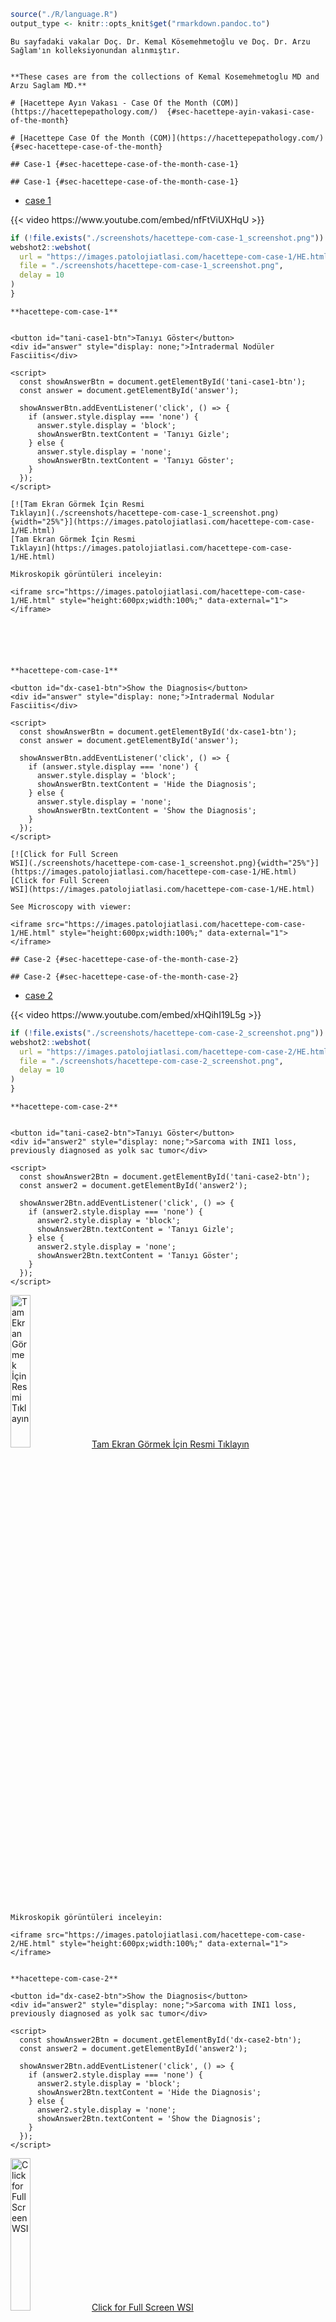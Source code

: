 ```r
source("./R/language.R")
output_type <- knitr::opts_knit$get("rmarkdown.pandoc.to")
```


```asis

Bu sayfadaki vakalar Doç. Dr. Kemal Kösemehmetoğlu ve Doç. Dr. Arzu Sağlam'ın kolleksiyonundan alınmıştır.


```

```asis
**These cases are from the collections of Kemal Kosemehmetoglu MD and Arzu Saglam MD.**
```

```asis
# [Hacettepe Ayın Vakası - Case Of the Month (COM)](https://hacettepepathology.com/)  {#sec-hacettepe-ayin-vakasi-case-of-the-month}
```

```asis
# [Hacettepe Case Of the Month (COM)](https://hacettepepathology.com/)  {#sec-hacettepe-case-of-the-month}
```

```asis

## Case-1 {#sec-hacettepe-case-of-the-month-case-1}

```

```asis

## Case-1 {#sec-hacettepe-case-of-the-month-case-1}

```

-   [case
    1](https://www.youtube.com/watch?v=nfFtViUXHqU&ab_channel=KemalKosemehmetoglu)

{{< video https://www.youtube.com/embed/nfFtViUXHqU >}}

```r
if (!file.exists("./screenshots/hacettepe-com-case-1_screenshot.png")) {
webshot2::webshot(
  url = "https://images.patolojiatlasi.com/hacettepe-com-case-1/HE.html",
  file = "./screenshots/hacettepe-com-case-1_screenshot.png",
  delay = 10
)
}
```

```asis

**hacettepe-com-case-1**


<button id="tani-case1-btn">Tanıyı Göster</button>
<div id="answer" style="display: none;">İntradermal Nodüler Fasciitis</div>

<script>
  const showAnswerBtn = document.getElementById('tani-case1-btn');
  const answer = document.getElementById('answer');

  showAnswerBtn.addEventListener('click', () => {
    if (answer.style.display === 'none') {
      answer.style.display = 'block';
      showAnswerBtn.textContent = 'Tanıyı Gizle';
    } else {
      answer.style.display = 'none';
      showAnswerBtn.textContent = 'Tanıyı Göster';
    }
  });
</script>

[![Tam Ekran Görmek İçin Resmi
Tıklayın](./screenshots/hacettepe-com-case-1_screenshot.png){width="25%"}](https://images.patolojiatlasi.com/hacettepe-com-case-1/HE.html)
[Tam Ekran Görmek İçin Resmi
Tıklayın](https://images.patolojiatlasi.com/hacettepe-com-case-1/HE.html)
```


```asis

Mikroskopik görüntüleri inceleyin:

<iframe src="https://images.patolojiatlasi.com/hacettepe-com-case-1/HE.html" style="height:600px;width:100%;" data-external="1"></iframe>






```

```asis

**hacettepe-com-case-1**

<button id="dx-case1-btn">Show the Diagnosis</button>
<div id="answer" style="display: none;">Intradermal Nodular Fasciitis</div>

<script>
  const showAnswerBtn = document.getElementById('dx-case1-btn');
  const answer = document.getElementById('answer');

  showAnswerBtn.addEventListener('click', () => {
    if (answer.style.display === 'none') {
      answer.style.display = 'block';
      showAnswerBtn.textContent = 'Hide the Diagnosis';
    } else {
      answer.style.display = 'none';
      showAnswerBtn.textContent = 'Show the Diagnosis';
    }
  });
</script>

[![Click for Full Screen
WSI](./screenshots/hacettepe-com-case-1_screenshot.png){width="25%"}](https://images.patolojiatlasi.com/hacettepe-com-case-1/HE.html)
[Click for Full Screen
WSI](https://images.patolojiatlasi.com/hacettepe-com-case-1/HE.html)
```

```asis

See Microscopy with viewer: 

<iframe src="https://images.patolojiatlasi.com/hacettepe-com-case-1/HE.html" style="height:600px;width:100%;" data-external="1"></iframe>

```

```asis

## Case-2 {#sec-hacettepe-case-of-the-month-case-2}

```

```asis

## Case-2 {#sec-hacettepe-case-of-the-month-case-2}

```

-   [case
    2](https://www.youtube.com/watch?v=xHQihI19L5g&ab_channel=KemalKosemehmetoglu)

{{< video https://www.youtube.com/embed/xHQihI19L5g >}}

```r
if (!file.exists("./screenshots/hacettepe-com-case-2_screenshot.png")) {
webshot2::webshot(
  url = "https://images.patolojiatlasi.com/hacettepe-com-case-2/HE.html",
  file = "./screenshots/hacettepe-com-case-2_screenshot.png",
  delay = 10
)
}
```

```asis

**hacettepe-com-case-2**


<button id="tani-case2-btn">Tanıyı Göster</button>
<div id="answer2" style="display: none;">Sarcoma with INI1 loss, previously diagnosed as yolk sac tumor</div>

<script>
  const showAnswer2Btn = document.getElementById('tani-case2-btn');
  const answer2 = document.getElementById('answer2');

  showAnswer2Btn.addEventListener('click', () => {
    if (answer2.style.display === 'none') {
      answer2.style.display = 'block';
      showAnswer2Btn.textContent = 'Tanıyı Gizle';
    } else {
      answer2.style.display = 'none';
      showAnswer2Btn.textContent = 'Tanıyı Göster';
    }
  });
</script>
```

[![Tam Ekran Görmek İçin Resmi
Tıklayın](./screenshots/hacettepe-com-case-2_screenshot.png){width="25%"}](https://images.patolojiatlasi.com/hacettepe-com-case-2/HE.html)
[Tam Ekran Görmek İçin Resmi
Tıklayın](https://images.patolojiatlasi.com/hacettepe-com-case-2/HE.html)

```asis

Mikroskopik görüntüleri inceleyin:

<iframe src="https://images.patolojiatlasi.com/hacettepe-com-case-2/HE.html" style="height:600px;width:100%;" data-external="1"></iframe>


```

```asis

**hacettepe-com-case-2**

<button id="dx-case2-btn">Show the Diagnosis</button>
<div id="answer2" style="display: none;">Sarcoma with INI1 loss, previously diagnosed as yolk sac tumor</div>

<script>
  const showAnswer2Btn = document.getElementById('dx-case2-btn');
  const answer2 = document.getElementById('answer2');

  showAnswer2Btn.addEventListener('click', () => {
    if (answer2.style.display === 'none') {
      answer2.style.display = 'block';
      showAnswer2Btn.textContent = 'Hide the Diagnosis';
    } else {
      answer2.style.display = 'none';
      showAnswer2Btn.textContent = 'Show the Diagnosis';
    }
  });
</script>
```

[![Click for Full Screen
WSI](./screenshots/hacettepe-com-case-2_screenshot.png){width="25%"}](https://images.patolojiatlasi.com/hacettepe-com-case-2/HE.html)
[Click for Full Screen
WSI](https://images.patolojiatlasi.com/hacettepe-com-case-2/HE.html)

```asis

See Microscopy with viewer: 

<iframe src="https://images.patolojiatlasi.com/hacettepe-com-case-2/HE.html" style="height:600px;width:100%;" data-external="1"></iframe>

```

```asis

## Case-3 {#sec-hacettepe-case-of-the-month-case-3}

```

```asis

## Case-3 {#sec-hacettepe-case-of-the-month-case-3}

```

```r
if (!file.exists("./screenshots/hacettepe-com-case-3_screenshot.png")) {
webshot2::webshot(
  url = "https://images.patolojiatlasi.com/hacettepe-com-case-3/HE.html",
  file = "./screenshots/hacettepe-com-case-3_screenshot.png",
  delay = 10
)
}
```

-   [case
    3](https://www.youtube.com/watch?v=JGDsmznBqZM&ab_channel=KemalKosemehmetoglu)

{{< video https://www.youtube.com/embed/JGDsmznBqZM >}}

[case 3,
scopy](https://www.youtube.com/watch?v=yKnEyGE4oD4&ab_channel=KemalKosemehmetoglu)

{{< video https://www.youtube.com/embed/yKnEyGE4oD4 >}}

```comment
asis, echo = (language == "TR")

**hacettepe-com-case-3**


<button id="tani-case3-btn">Tanıyı Göster</button>
<div id="answer3" style="display: none;">Rhabdomyosarcoma of Bladder</div>

<script>
  const showAnswer3Btn = document.getElementById('tani-case3-btn');
  const answer3 = document.getElementById('answer3');

  showAnswer3Btn.addEventListener('click', () => {
    if (answer3.style.display === 'none') {
      answer3.style.display = 'block';
      showAnswer3Btn.textContent = 'Tanıyı Gizle';
    } else {
      answer3.style.display = 'none';
      showAnswer3Btn.textContent = 'Tanıyı Göster';
    }
  });
</script>
```

[![Tam Ekran Görmek İçin Resmi
Tıklayın](./screenshots/hacettepe-com-case-3_screenshot.png){width="25%"}](https://images.patolojiatlasi.com/hacettepe-com-case-3/HE.html)
[Tam Ekran Görmek İçin Resmi
Tıklayın](https://images.patolojiatlasi.com/hacettepe-com-case-3/HE.html)

```asis

Mikroskopik görüntüleri inceleyin:

<iframe src="https://images.patolojiatlasi.com/hacettepe-com-case-3/HE.html" style="height:600px;width:100%;" data-external="1"></iframe>

```

```comment
asis, echo = (language == "EN")

**hacettepe-com-case-3**

<button id="dx-case3-btn">Show the Diagnosis</button>
<div id="answer3" style="display: none;">Rhabdomyosarcoma of Bladder</div>

<script>
  const showAnswer3Btn = document.getElementById('dx-case3-btn');
  const answer3 = document.getElementById('answer3');

  showAnswer3Btn.addEventListener('click', () => {
    if (answer3.style.display === 'none') {
      answer3.style.display = 'block';
      showAnswer3Btn.textContent = 'Hide the Diagnosis';
    } else {
      answer3.style.display = 'none';
      showAnswer3Btn.textContent = 'Show the Diagnosis';
    }
  });
</script>
```

[![Click for Full Screen
WSI](./screenshots/hacettepe-com-case-3_screenshot.png){width="25%"}](https://images.patolojiatlasi.com/hacettepe-com-case-3/HE.html)
[Click for Full Screen
WSI](https://images.patolojiatlasi.com/hacettepe-com-case-3/HE.html)

```asis

See Microscopy with viewer: 

<iframe src="https://images.patolojiatlasi.com/hacettepe-com-case-3/HE.html" style="height:600px;width:100%;" data-external="1"></iframe>

```

```asis

## Case-4 {#sec-hacettepe-case-of-the-month-case-4}

```

```asis

## Case-4 {#sec-hacettepe-case-of-the-month-case-4}

```

```r
if (!file.exists("./screenshots/hacettepe-com-case-4_screenshot.png")) {
webshot2::webshot(
  url = "https://images.patolojiatlasi.com/hacettepe-com-case-4/HE.html",
  file = "./screenshots/hacettepe-com-case-4_screenshot.png",
  delay = 10
)
}
```

-   [case
    4](https://www.youtube.com/watch?v=Akp6H3myCIo&ab_channel=KemalKosemehmetoglu)

{{< video https://www.youtube.com/embed/Akp6H3myCIo >}}

```asis

**hacettepe-com-case-4**


<button id="tani-case4-btn">Tanıyı Göster</button>
<div id="answer4" style="display: none;">Liposarcoma, inflammatory variant</div>

<script>
  const showAnswer4Btn = document.getElementById('tani-case4-btn');
  const answer4 = document.getElementById('answer4');

  showAnswer4Btn.addEventListener('click', () => {
    if (answer4.style.display === 'none') {
      answer4.style.display = 'block';
      showAnswer4Btn.textContent = 'Tanıyı Gizle';
    } else {
      answer4.style.display = 'none';
      showAnswer4Btn.textContent = 'Tanıyı Göster';
    }
  });
</script>
```

[![Tam Ekran Görmek İçin Resmi
Tıklayın](./screenshots/hacettepe-com-case-4_screenshot.png){width="25%"}](https://images.patolojiatlasi.com/hacettepe-com-case-4/HE.html)
[Tam Ekran Görmek İçin Resmi
Tıklayın](https://images.patolojiatlasi.com/hacettepe-com-case-4/HE1.html)

```asis

Mikroskopik görüntüleri inceleyin:

<iframe src="https://images.patolojiatlasi.com/hacettepe-com-case-4/HE1.html" style="height:600px;width:100%;" data-external="1"></iframe>
```

[![Tam Ekran Görmek İçin Resmi
Tıklayın](./screenshots/hacettepe-com-case-4-2_screenshot.png){width="25%"}](https://images.patolojiatlasi.com/hacettepe-com-case-4/HE2.html)
[Tam Ekran Görmek İçin Resmi
Tıklayın](https://images.patolojiatlasi.com/hacettepe-com-case-4/HE2.html)

```asis

Mikroskopik görüntüleri inceleyin:

<iframe src="https://images.patolojiatlasi.com/hacettepe-com-case-4/HE2.html" style="height:600px;width:100%;" data-external="1"></iframe>





```

```asis

**hacettepe-com-case-4**

<button id="dx-case4-btn">Show the Diagnosis</button>
<div id="answer4" style="display: none;">Liposarcoma, inflammatory variant</div>

<script>
  const showAnswer4Btn = document.getElementById('dx-case4-btn');
  const answer4 = document.getElementById('answer4');

  showAnswer4Btn.addEventListener('click', () => {
    if (answer4.style.display === 'none') {
      answer4.style.display = 'block';
      showAnswer4Btn.textContent = 'Hide the Diagnosis';
    } else {
      answer4.style.display = 'none';
      showAnswer4Btn.textContent = 'Show the Diagnosis';
    }
  });
</script>
```

[![Click for Full Screen
WSI](./screenshots/hacettepe-com-case-1_screenshot.png){width="25%"}](https://images.patolojiatlasi.com/hacettepe-com-case-1/HE.html)
[Click for Full Screen
WSI](https://images.patolojiatlasi.com/hacettepe-com-case-4/HE1.html)

```asis

See Microscopy with viewer: 

<iframe src="https://images.patolojiatlasi.com/hacettepe-com-case-4/HE1.html" style="height:600px;width:100%;" data-external="1"></iframe>
```

[![Click for Full Screen
WSI](./screenshots/hacettepe-com-case-4-2_screenshot.png){width="25%"}](https://images.patolojiatlasi.com/hacettepe-com-case-4/HE2.html)
[Click for Full Screen
WSI](https://images.patolojiatlasi.com/hacettepe-com-case-4/HE2.html)

```asis

See Microscopy with viewer: 

<iframe src="https://images.patolojiatlasi.com/hacettepe-com-case-4/HE2.html" style="height:600px;width:100%;" data-external="1"></iframe>




```

```asis

## Case-5 {#sec-hacettepe-case-of-the-month-case-5}

```

```asis

## Case-5 {#sec-hacettepe-case-of-the-month-case-5}

```

```r
if (!file.exists("./screenshots/hacettepe-com-case-5_screenshot.png")) {
webshot2::webshot(
  url = "https://images.patolojiatlasi.com/hacettepe-com-case-5/HE.html",
  file = "./screenshots/hacettepe-com-case-5_screenshot.png",
  delay = 10
)
}
```

-   [case
    5](https://www.youtube.com/watch?v=o13qcP56mqg&ab_channel=KemalKosemehmetoglu)

{{< video https://www.youtube.com/embed/o13qcP56mqg >}}

```asis

**hacettepe-com-case-5**


<button id="tani-case5-btn">Tanıyı Göster</button>
<div id="answer5" style="display: none;">Malignant peripheral nerve sheath tumor, perineural differantiation</div>

<script>
  const showAnswer5Btn = document.getElementById('tani-case5-btn');
  const answer5 = document.getElementById('answer5');

  showAnswer5Btn.addEventListener('click', () => {
    if (answer5.style.display === 'none') {
      answer5.style.display = 'block';
      showAnswer5Btn.textContent = 'Tanıyı Gizle';
    } else {
      answer5.style.display = 'none';
      showAnswer5Btn.textContent = 'Tanıyı Göster';
    }
  });
</script>
```

[![Tam Ekran Görmek İçin Resmi
Tıklayın](./screenshots/hacettepe-com-case-5_screenshot.png){width="25%"}](https://images.patolojiatlasi.com/hacettepe-com-case-5/HE.html)
[Tam Ekran Görmek İçin Resmi
Tıklayın](https://images.patolojiatlasi.com/hacettepe-com-case-5/HE.html)

```asis

Mikroskopik görüntüleri inceleyin:

<iframe src="https://images.patolojiatlasi.com/hacettepe-com-case-5/HE.html" style="height:600px;width:100%;" data-external="1"></iframe>






```

```asis

**hacettepe-com-case-5**

<button id="dx-case5-btn">Show the Diagnosis</button>
<div id="answer5" style="display: none;">Malignant peripheral nerve sheath tumor, perineural differantiation</div>

<script>
  const showAnswer5Btn = document.getElementById('dx-case5-btn');
  const answer5 = document.getElementById('answer5');

  showAnswer5Btn.addEventListener('click', () => {
    if (answer5.style.display === 'none') {
      answer5.style.display = 'block';
      showAnswer5Btn.textContent = 'Hide the Diagnosis';
    } else {
      answer5.style.display = 'none';
      showAnswer5Btn.textContent = 'Show the Diagnosis';
    }
  });
</script>
```

[![Click for Full Screen
WSI](./screenshots/hacettepe-com-case-5_screenshot.png){width="25%"}](https://images.patolojiatlasi.com/hacettepe-com-case-5/HE.html)
[Click for Full Screen
WSI](https://images.patolojiatlasi.com/hacettepe-com-case-5/HE.html)

```asis

See Microscopy with viewer: 

<iframe src="https://images.patolojiatlasi.com/hacettepe-com-case-5/HE.html" style="height:600px;width:100%;" data-external="1"></iframe>

```

```asis

## Case-6 {#sec-hacettepe-case-of-the-month-case-6}

```

```asis

## Case-6 {#sec-hacettepe-case-of-the-month-case-6}

```

```r
if (!file.exists("./screenshots/hacettepe-com-case-6_screenshot.png")) {
webshot2::webshot(
  url = "https://images.patolojiatlasi.com/hacettepe-com-case-6/HE.html",
  file = "./screenshots/hacettepe-com-case-6_screenshot.png",
  delay = 10
)
}
```

-   [case
    6](https://www.youtube.com/watch?v=ipjRs0h1PnY&ab_channel=KemalKosemehmetoglu)

{{< video https://www.youtube.com/embed/ipjRs0h1PnY >}}

```asis

**hacettepe-com-case-6**


<button id="tani-case6-btn">Tanıyı Göster</button>
<div id="answer6" style="display: none;">Hybrid hemosiderotic fibrolipomatous tumor - myxoinflammatory </div>

<script>
  const showAnswer6Btn = document.getElementById('tani-case6-btn');
  const answer6 = document.getElementById('answer6');

  showAnswer6Btn.addEventListener('click', () => {
    if (answer6.style.display === 'none') {
      answer6.style.display = 'block';
      showAnswer6Btn.textContent = 'Tanıyı Gizle';
    } else {
      answer6.style.display = 'none';
      showAnswer6Btn.textContent = 'Tanıyı Göster';
    }
  });
</script>
```

[![Tam Ekran Görmek İçin Resmi
Tıklayın](./screenshots/hacettepe-com-case-6_screenshot.png){width="25%"}](https://images.patolojiatlasi.com/hacettepe-com-case-6/HE.html)
[Tam Ekran Görmek İçin Resmi
Tıklayın](https://images.patolojiatlasi.com/hacettepe-com-case-6/HE.html)

```asis

Mikroskopik görüntüleri inceleyin:

<iframe src="https://images.patolojiatlasi.com/hacettepe-com-case-6/HE.html" style="height:600px;width:100%;" data-external="1"></iframe>






```

```asis

**hacettepe-com-case-6**

<button id="dx-case6-btn">Show the Diagnosis</button>
<div id="answer6" style="display: none;">Hybrid hemosiderotic fibrolipomatous tumor - myxoinflammatory </div>

<script>
  const showAnswer6Btn = document.getElementById('dx-case6-btn');
  const answer6 = document.getElementById('answer6');

  showAnswer6Btn.addEventListener('click', () => {
    if (answer6.style.display === 'none') {
      answer6.style.display = 'block';
      showAnswer6Btn.textContent = 'Hide the Diagnosis';
    } else {
      answer6.style.display = 'none';
      showAnswer6Btn.textContent = 'Show the Diagnosis';
    }
  });
</script>
```

[![Click for Full Screen
WSI](./screenshots/hacettepe-com-case-6_screenshot.png){width="25%"}](https://images.patolojiatlasi.com/hacettepe-com-case-6/HE.html)
[Click for Full Screen
WSI](https://images.patolojiatlasi.com/hacettepe-com-case-6/HE.html)

```asis

See Microscopy with viewer: 

<iframe src="https://images.patolojiatlasi.com/hacettepe-com-case-6/HE.html" style="height:600px;width:100%;" data-external="1"></iframe>

```

```asis

## Case-7 {#sec-hacettepe-case-of-the-month-case-7}

```

```asis

## Case-7 {#sec-hacettepe-case-of-the-month-case-7}

```

```r
if (!file.exists("./screenshots/hacettepe-com-case-7_screenshot.png")) {
webshot2::webshot(
  url = "https://images.patolojiatlasi.com/hacettepe-com-case-7/HE.html",
  file = "./screenshots/hacettepe-com-case-7_screenshot.png",
  delay = 10
)
}
```

-   [case
    7](https://www.youtube.com/watch?v=FU-Fv7kQPdE&ab_channel=KemalKosemehmetoglu)

{{< video https://www.youtube.com/embed/FU-Fv7kQPdE >}}

```comment

asis, echo = (language == "TR")

**hacettepe-com-case-7**


<button id="tani-case7-btn">Tanıyı Göster</button>
<div id="answer7" style="display: none;">Kappa Light Chain tubulopathy with crystals</div>

<script>
  const showAnswer7Btn = document.getElementById('tani-case7-btn');
  const answer7 = document.getElementById('answer7');

  showAnswer7Btn.addEventListener('click', () => {
    if (answer7.style.display === 'none') {
      answer7.style.display = 'block';
      showAnswer7Btn.textContent = 'Tanıyı Gizle';
    } else {
      answer7.style.display = 'none';
      showAnswer7Btn.textContent = 'Tanıyı Göster';
    }
  });
</script>
```

[![Tam Ekran Görmek İçin Resmi
Tıklayın](./screenshots/hacettepe-com-case-7_screenshot.png){width="25%"}](https://images.patolojiatlasi.com/hacettepe-com-case-7/HE.html)
[Tam Ekran Görmek İçin Resmi
Tıklayın](https://images.patolojiatlasi.com/hacettepe-com-case-7/HE.html)

```asis

Mikroskopik görüntüleri inceleyin:

<iframe src="https://images.patolojiatlasi.com/hacettepe-com-case-7/HE.html" style="height:600px;width:100%;" data-external="1"></iframe>

```

```comment
asis, echo = (language == "EN")

**hacettepe-com-case-7**

<button id="dx-case7-btn">Show the Diagnosis</button>
<div id="answer7" style="display: none;">Kappa Light Chain tubulopathy with crystals</div>

<script>
  const showAnswer7Btn = document.getElementById('dx-case7-btn');
  const answer7 = document.getElementById('answer7');

  showAnswer7Btn.addEventListener('click', () => {
    if (answer7.style.display === 'none') {
      answer7.style.display = 'block';
      showAnswer7Btn.textContent = 'Hide the Diagnosis';
    } else {
      answer7.style.display = 'none';
      showAnswer7Btn.textContent = 'Show the Diagnosis';
    }
  });
</script>
```

[![Click for Full Screen
WSI](./screenshots/hacettepe-com-case-7_screenshot.png){width="25%"}](https://images.patolojiatlasi.com/hacettepe-com-case-7/HE.html)
[Click for Full Screen
WSI](https://images.patolojiatlasi.com/hacettepe-com-case-7/HE.html)

```asis

See Microscopy with viewer: 

<iframe src="https://images.patolojiatlasi.com/hacettepe-com-case-7/HE.html" style="height:600px;width:100%;" data-external="1"></iframe>

```

```asis

## Case-8 {#sec-hacettepe-case-of-the-month-case-8}

```

```asis

## Case-8 {#sec-hacettepe-case-of-the-month-case-8}

```

```r
if (!file.exists("./screenshots/hacettepe-com-case-8_screenshot.png")) {
webshot2::webshot(
  url = "https://images.patolojiatlasi.com/hacettepe-com-case-8/HE.html",
  file = "./screenshots/hacettepe-com-case-8_screenshot.png",
  delay = 10
)
}
```

-   [case
    8](https://www.youtube.com/watch?v=c8pDBHRO7t8&ab_channel=KemalKosemehmetoglu)

{{< video https://www.youtube.com/embed/c8pDBHRO7t8 >}}

```comment
asis, echo = (language == "TR")

**hacettepe-com-case-8**


<button id="tani-case8-btn">Tanıyı Göster</button>
<div id="answer8" style="display: none;">malignant mesothelioma metastasis to skin</div>

<script>
  const showAnswer8Btn = document.getElementById('tani-case8-btn');
  const answer8 = document.getElementById('answer8');

  showAnswer8Btn.addEventListener('click', () => {
    if (answer8.style.display === 'none') {
      answer8.style.display = 'block';
      showAnswer8Btn.textContent = 'Tanıyı Gizle';
    } else {
      answer8.style.display = 'none';
      showAnswer8Btn.textContent = 'Tanıyı Göster';
    }
  });
</script>



[![Tam Ekran Görmek İçin Resmi Tıklayın](./screenshots/hacettepe-com-case-8_screenshot.png){width="25%"}](https://images.patolojiatlasi.com/hacettepe-com-case-8/HE.html) [Tam Ekran Görmek İçin Resmi Tıklayın](https://images.patolojiatlasi.com/hacettepe-com-case-8/HE.html)

```

```asis

Mikroskopik görüntüleri inceleyin:

<iframe src="https://images.patolojiatlasi.com/hacettepe-com-case-8/HE.html" style="height:600px;width:100%;" data-external="1"></iframe>

```

```comment
asis, echo = (language == "EN")

**hacettepe-com-case-8**

<button id="dx-case-btn">Show the Diagnosis</button>
<div id="answer8" style="display: none;">malignant mesothelioma metastasis to skin</div>

<script>
  const showAnswer8Btn = document.getElementById('dx-case-btn');
  const answer8 = document.getElementById('answer8');

  showAnswer8Btn.addEventListener('click', () => {
    if (answer8.style.display === 'none') {
      answer8.style.display = 'block';
      showAnswer8Btn.textContent = 'Hide the Diagnosis';
    } else {
      answer8.style.display = 'none';
      showAnswer8Btn.textContent = 'Show the Diagnosis';
    }
  });
</script>

[![Click for Full Screen WSI](./screenshots/hacettepe-com-case-8_screenshot.png){width="25%"}](https://images.patolojiatlasi.com/hacettepe-com-case-8/HE.html) [Click for Full Screen WSI](https://images.patolojiatlasi.com/hacettepe-com-case-8/HE.html)

```

```asis

See Microscopy with viewer: 

<iframe src="https://images.patolojiatlasi.com/hacettepe-com-case-8/HE.html" style="height:600px;width:100%;" data-external="1"></iframe>

```

```asis

## Case-9 {#sec-hacettepe-case-of-the-month-case-9}

```

```asis

## Case-9 {#sec-hacettepe-case-of-the-month-case-9}

```

```r
if (!file.exists("./screenshots/hacettepe-com-case-9_screenshot.png")) {
webshot2::webshot(
  url = "https://images.patolojiatlasi.com/hacettepe-com-case-9/HE.html",
  file = "./screenshots/hacettepe-com-case-9_screenshot.png",
  delay = 10
)
}
```

-   [case
    9](https://www.youtube.com/watch?v=9OxpsDNCHWk&ab_channel=KemalKosemehmetoglu)

{{< video https://www.youtube.com/embed/9OxpsDNCHWk >}}

```asis

**hacettepe-com-case-9**


<button id="tani-case9-btn">Tanıyı Göster</button>
<div id="answer9" style="display: none;">angiomatoid fibrous histiocytoma</div>

<script>
  const showAnswer9Btn = document.getElementById('tani-case9-btn');
  const answer9 = document.getElementById('answer9');

  showAnswer9Btn.addEventListener('click', () => {
    if (answer9.style.display === 'none') {
      answer9.style.display = 'block';
      showAnswer9Btn.textContent = 'Tanıyı Gizle';
    } else {
      answer9.style.display = 'none';
      showAnswer9Btn.textContent = 'Tanıyı Göster';
    }
  });
</script>



[![Tam Ekran Görmek İçin Resmi Tıklayın](./screenshots/hacettepe-com-case-9_screenshot.png){width="25%"}](https://images.patolojiatlasi.com/hacettepe-com-case-9/HE.html) [Tam Ekran Görmek İçin Resmi Tıklayın](https://images.patolojiatlasi.com/hacettepe-com-case-9/HE.html)

```

```asis

Mikroskopik görüntüleri inceleyin:

<iframe src="https://images.patolojiatlasi.com/hacettepe-com-case-9/HE.html" style="height:600px;width:100%;" data-external="1"></iframe>


```

```asis

**hacettepe-com-case-9**

<button id="dx-case-btn">Show the Diagnosis</button>
<div id="answer9" style="display: none;">angiomatoid fibrous histiocytoma</div>

<script>
  const showAnswer9Btn = document.getElementById('dx-case-btn');
  const answer9 = document.getElementById('answer9');

  showAnswer9Btn.addEventListener('click', () => {
    if (answer9.style.display === 'none') {
      answer9.style.display = 'block';
      showAnswer9Btn.textContent = 'Hide the Diagnosis';
    } else {
      answer9.style.display = 'none';
      showAnswer9Btn.textContent = 'Show the Diagnosis';
    }
  });
</script>

[![Click for Full Screen WSI](./screenshots/hacettepe-com-case-9_screenshot.png){width="25%"}](https://images.patolojiatlasi.com/hacettepe-com-case-9/HE.html) [Click for Full Screen WSI](https://images.patolojiatlasi.com/hacettepe-com-case-9/HE.html)
```

```asis

See Microscopy with viewer: 

<iframe src="https://images.patolojiatlasi.com/hacettepe-com-case-9/HE.html" style="height:600px;width:100%;" data-external="1"></iframe>

```

```asis

## Case-10 {#sec-hacettepe-case-of-the-month-case-10}

```

```asis

## Case-10 {#sec-hacettepe-case-of-the-month-case-10}

```

```r
if (!file.exists("./screenshots/hacettepe-com-case-10_screenshot.png")) {
webshot2::webshot(
  url = "https://images.patolojiatlasi.com/hacettepe-com-case-10/HE.html",
  file = "./screenshots/hacettepe-com-case-10_screenshot.png",
  delay = 10
)
}
```

-   [case
    10](https://www.youtube.com/watch?v=0vNcCaTYstU&ab_channel=KemalKosemehmetoglu)

{{< video https://www.youtube.com/embed/0vNcCaTYstU >}}

```asis

**hacettepe-com-case-10**


<button id="tani-case10-btn">Tanıyı Göster</button>
<div id="answer10" style="display: none;">myxoinflammatory fibroblastic sarcoma, psoas</div>

<script>
  const showAnswer10Btn = document.getElementById('tani-case10-btn');
  const answer10 = document.getElementById('answer10');

  showAnswer10Btn.addEventListener('click', () => {
    if (answer10.style.display === 'none') {
      answer10.style.display = 'block';
      showAnswer10Btn.textContent = 'Tanıyı Gizle';
    } else {
      answer10.style.display = 'none';
      showAnswer10Btn.textContent = 'Tanıyı Göster';
    }
  });
</script>

[![Tam Ekran Görmek İçin Resmi
Tıklayın](./screenshots/hacettepe-com-case-10_screenshot.png){width="25%"}](https://images.patolojiatlasi.com/hacettepe-com-case-10/HE.html)
[Tam Ekran Görmek İçin Resmi
Tıklayın](https://images.patolojiatlasi.com/hacettepe-com-case-10/HE.html)
```

```asis

Mikroskopik görüntüleri inceleyin:

<iframe src="https://images.patolojiatlasi.com/hacettepe-com-case-10/HE.html" style="height:600px;width:100%;" data-external="1"></iframe>






```

```asis

**hacettepe-com-case-10**

<button id="dx-case10-btn">Show the Diagnosis</button>
<div id="answer10" style="display: none;">myxoinflammatory fibroblastic sarcoma, psoas</div>

<script>
  const showAnswer10Btn = document.getElementById('dx-case10-btn');
  const answer10 = document.getElementById('answer10');

  showAnswer10Btn.addEventListener('click', () => {
    if (answer10.style.display === 'none') {
      answer10.style.display = 'block';
      showAnswer10Btn.textContent = 'Hide the Diagnosis';
    } else {
      answer10.style.display = 'none';
      showAnswer10Btn.textContent = 'Show the Diagnosis';
    }
  });
</script>

[![Click for Full Screen WSI](./screenshots/hacettepe-com-case-10_screenshot.png){width="25%"}](https://images.patolojiatlasi.com/hacettepe-com-case-10/HE.html) [Click for Full Screen WSI](https://images.patolojiatlasi.com/hacettepe-com-case-10/HE.html)
```

```asis

See Microscopy with viewer: 

<iframe src="https://images.patolojiatlasi.com/hacettepe-com-case-10/HE.html" style="height:600px;width:100%;" data-external="1"></iframe>

```

```asis

## Case-11 {#sec-hacettepe-case-of-the-month-case-11}

```

```asis

## Case-11 {#sec-hacettepe-case-of-the-month-case-11}

```

```rcase
if (!file.exists("./screenshots/hacettepe-com-case-11_screenshot.png")) {
webshot2::webshot(
  url = "https://images.patolojiatlasi.com/hacettepe-com-case-11/HE.html",
  file = "./screenshots/hacettepe-com-case-11_screenshot.png",
  delay = 10
)
}
```

-   [case
    11](https://www.youtube.com/watch?v=A5XO1Kp11Zk&ab_channel=KemalKosemehmetoglu)

{{< video https://www.youtube.com/embed/A5XO1Kp11Zk >}}

```comment
asis, echo = (language == "TR")

**hacettepe-com-case-11**


<button id="tani-case11-btn">Tanıyı Göster</button>
<div id="answer11" style="display: none;">intravascular B cell lymphoma, kidney bx</div>

<script>
  const showAnswer11Btn = document.getElementById('tani-case11-btn');
  const answer11 = document.getElementById('answer11');

  showAnswer11Btn.addEventListener('click', () => {
    if (answer11.style.display === 'none') {
      answer11.style.display = 'block';
      showAnswer11Btn.textContent = 'Tanıyı Gizle';
    } else {
      answer11.style.display = 'none';
      showAnswer11Btn.textContent = 'Tanıyı Göster';
    }
  });
</script>
```

[![Tam Ekran Görmek İçin Resmi
Tıklayın](./screenshots/hacettepe-com-case-1_screenshot.png){width="25%"}](https://images.patolojiatlasi.com/hacettepe-com-case-1/HE.html)
[Tam Ekran Görmek İçin Resmi
Tıklayın](https://images.patolojiatlasi.com/hacettepe-com-case-11/HE.html)

```asis

Mikroskopik görüntüleri inceleyin:

<iframe src="https://images.patolojiatlasi.com/hacettepe-com-case-11/HE.html" style="height:600px;width:100%;" data-external="1"></iframe>


```

```comment
asis, echo = (language == "EN")

**hacettepe-com-case-11**

<button id="dx-case11-btn">Show the Diagnosis</button>
<div id="answer11" style="display: none;">intravascular B cell lymphoma, kidney bx</div>

<script>
  const showAnswer11Btn = document.getElementById('dx-case11-btn');
  const answer11 = document.getElementById('answer11');

  showAnswer11Btn.addEventListener('click', () => {
    if (answer11.style.display === 'none') {
      answer11.style.display = 'block';
      showAnswer11Btn.textContent = 'Hide the Diagnosis';
    } else {
      answer11.style.display = 'none';
      showAnswer11Btn.textContent = 'Show the Diagnosis';
    }
  });
</script>
```

[![Click for Full Screen
WSI](./screenshots/hacettepe-com-case-1_screenshot.png){width="25%"}](https://images.patolojiatlasi.com/hacettepe-com-case-1/HE.html)
[Click for Full Screen
WSI](https://images.patolojiatlasi.com/hacettepe-com-case-11/HE.html)

```asis

See Microscopy with viewer: 

<iframe src="https://images.patolojiatlasi.com/hacettepe-com-case-11/HE.html" style="height:600px;width:100%;" data-external="1"></iframe>

```

```asis

## Case-12 {#sec-hacettepe-case-of-the-month-case-12}

```

```asis

## Case-12 {#sec-hacettepe-case-of-the-month-case-12}

```

```r
if (!file.exists("./screenshots/hacettepe-com-case-12_screenshot.png")) {
webshot2::webshot(
  url = "https://images.patolojiatlasi.com/hacettepe-com-case-12/HE.html",
  file = "./screenshots/hacettepe-com-case-12_screenshot.png",
  delay = 10
)
}
```

-   [case
    12](https://www.youtube.com/watch?v=2TwT4sE9XmM&ab_channel=KemalKosemehmetoglu)

{{< video https://www.youtube.com/embed/2TwT4sE9XmM >}}

```asis

**hacettepe-com-case-12**


<button id="tani-case12-btn">Tanıyı Göster</button>
<div id="answer12" style="display: none;">myelolipoma, periprostatic</div>

<script>
  const showAnswer12Btn = document.getElementById('tani-case12-btn');
  const answer12 = document.getElementById('answer12');

  showAnswer12Btn.addEventListener('click', () => {
    if (answer12.style.display === 'none') {
      answer12.style.display = 'block';
      showAnswer12Btn.textContent = 'Tanıyı Gizle';
    } else {
      answer12.style.display = 'none';
      showAnswer12Btn.textContent = 'Tanıyı Göster';
    }
  });
</script>
```

[![Tam Ekran Görmek İçin Resmi
Tıklayın](./screenshots/hacettepe-com-case-1_screenshot.png){width="25%"}](https://images.patolojiatlasi.com/hacettepe-com-case-1/HE.html)
[Tam Ekran Görmek İçin Resmi
Tıklayın](https://images.patolojiatlasi.com/hacettepe-com-case-12/HE.html)

```asis

Mikroskopik görüntüleri inceleyin:

<iframe src="https://images.patolojiatlasi.com/hacettepe-com-case-12/HE.html" style="height:600px;width:100%;" data-external="1"></iframe>






```

```asis

**hacettepe-com-case-12**

<button id="dx-case12-btn">Show the Diagnosis</button>
<div id="answer12" style="display: none;">myelolipoma, periprostatic</div>

<script>
  const showAnswer12Btn = document.getElementById('dx-case12-btn');
  const answer12 = document.getElementById('answer12');

  showAnswer12Btn.addEventListener('click', () => {
    if (answer12.style.display === 'none') {
      answer12.style.display = 'block';
      showAnswer12Btn.textContent = 'Hide the Diagnosis';
    } else {
      answer12.style.display = 'none';
      showAnswer12Btn.textContent = 'Show the Diagnosis';
    }
  });
</script>
```

[![Click for Full Screen
WSI](./screenshots/hacettepe-com-case-1_screenshot.png){width="25%"}](https://images.patolojiatlasi.com/hacettepe-com-case-1/HE.html)
[Click for Full Screen
WSI](https://images.patolojiatlasi.com/hacettepe-com-case-12/HE.html)

```asis

See Microscopy with viewer: 

<iframe src="https://images.patolojiatlasi.com/hacettepe-com-case-12/HE.html" style="height:600px;width:100%;" data-external="1"></iframe>

```

```asis

## Case-13 {#sec-hacettepe-case-of-the-month-case-13}

```

```asis

## Case-13 {#sec-hacettepe-case-of-the-month-case-13}

```

```r
if (!file.exists("./screenshots/hacettepe-com-case-13_screenshot.png")) {
webshot2::webshot(
  url = "https://images.patolojiatlasi.com/hacettepe-com-case-13/HE.html",
  file = "./screenshots/hacettepe-com-case-13_screenshot.png",
  delay = 10
)
}
```

-   [case
    13](https://www.youtube.com/watch?v=TLRJ0pBrwxA&ab_channel=KemalKosemehmetoglu)

{{< video https://www.youtube.com/embed/TLRJ0pBrwxA >}}

```asis

**hacettepe-com-case-13**


<button id="tani-case13-btn">Tanıyı Göster</button>
<div id="answer13" style="display: none;">intranodal pallisading myofibroblastoma</div>

<script>
  const showAnswer13Btn = document.getElementById('tani-case13-btn');
  const answer13 = document.getElementById('answer13');

  showAnswer13Btn.addEventListener('click', () => {
    if (answer13.style.display === 'none') {
      answer13.style.display = 'block';
      showAnswer13Btn.textContent = 'Tanıyı Gizle';
    } else {
      answer13.style.display = 'none';
      showAnswer13Btn.textContent = 'Tanıyı Göster';
    }
  });
</script>
```

[![Tam Ekran Görmek İçin Resmi
Tıklayın](./screenshots/hacettepe-com-case-1_screenshot.png){width="25%"}](https://images.patolojiatlasi.com/hacettepe-com-case-1/HE.html)
[Tam Ekran Görmek İçin Resmi
Tıklayın](https://images.patolojiatlasi.com/hacettepe-com-case-13/HE.html)

```asis

Mikroskopik görüntüleri inceleyin:

<iframe src="https://images.patolojiatlasi.com/hacettepe-com-case-13/HE.html" style="height:600px;width:100%;" data-external="1"></iframe>






```

```asis

**hacettepe-com-case-13**

<button id="dx-case13-btn">Show the Diagnosis</button>
<div id="answer13" style="display: none;">intranodal pallisading myofibroblastoma</div>

<script>
  const showAnswer13Btn = document.getElementById('dx-case13-btn');
  const answer13 = document.getElementById('answer13');

  showAnswer13Btn.addEventListener('click', () => {
    if (answer13.style.display === 'none') {
      answer13.style.display = 'block';
      showAnswer13Btn.textContent = 'Hide the Diagnosis';
    } else {
      answer13.style.display = 'none';
      showAnswer13Btn.textContent = 'Show the Diagnosis';
    }
  });
</script>
```

[![Click for Full Screen
WSI](./screenshots/hacettepe-com-case-1_screenshot.png){width="25%"}](https://images.patolojiatlasi.com/hacettepe-com-case-1/HE.html)
[Click for Full Screen
WSI](https://images.patolojiatlasi.com/hacettepe-com-case-13/HE.html)

```asis

See Microscopy with viewer: 

<iframe src="https://images.patolojiatlasi.com/hacettepe-com-case-13/HE.html" style="height:600px;width:100%;" data-external="1"></iframe>

```

```asis

## Case-14 {#sec-hacettepe-case-of-the-month-case-14}

```

```asis

## Case-14 {#sec-hacettepe-case-of-the-month-case-14}

```

```r
if (!file.exists("./screenshots/hacettepe-com-case-14_screenshot.png")) {
webshot2::webshot(
  url = "https://images.patolojiatlasi.com/hacettepe-com-case-14/HE.html",
  file = "./screenshots/hacettepe-com-case-14_screenshot.png",
  delay = 10
)
}
```

-   [case
    14](https://www.youtube.com/watch?v=MVZntjhry6g&ab_channel=KemalKosemehmetoglu)

{{< video https://www.youtube.com/embed/MVZntjhry6g >}}

```asis

**hacettepe-com-case-14**


<button id="tani-case14-btn">Tanıyı Göster</button>
<div id="answer14" style="display: none;">DSRCT</div>

<script>
  const showAnswer14Btn = document.getElementById('tani-case14-btn');
  const answer14 = document.getElementById('answer14');

  showAnswer14Btn.addEventListener('click', () => {
    if (answer14.style.display === 'none') {
      answer14.style.display = 'block';
      showAnswer14Btn.textContent = 'Tanıyı Gizle';
    } else {
      answer14.style.display = 'none';
      showAnswer14Btn.textContent = 'Tanıyı Göster';
    }
  });
</script>
```

[![Tam Ekran Görmek İçin Resmi
Tıklayın](./screenshots/hacettepe-com-case-1_screenshot.png){width="25%"}](https://images.patolojiatlasi.com/hacettepe-com-case-1/HE.html)
[Tam Ekran Görmek İçin Resmi
Tıklayın](https://images.patolojiatlasi.com/hacettepe-com-case-14/HE.html)

```asis

Mikroskopik görüntüleri inceleyin:

<iframe src="https://images.patolojiatlasi.com/hacettepe-com-case-14/HE.html" style="height:600px;width:100%;" data-external="1"></iframe>






```

```asis

**hacettepe-com-case-14**

<button id="dx-case14-btn">Show the Diagnosis</button>
<div id="answer14" style="display: none;">DSRCT</div>

<script>
  const showAnswer14Btn = document.getElementById('dx-case14-btn');
  const answer14 = document.getElementById('answer14');

  showAnswer14Btn.addEventListener('click', () => {
    if (answer14.style.display === 'none') {
      answer14.style.display = 'block';
      showAnswer14Btn.textContent = 'Hide the Diagnosis';
    } else {
      answer14.style.display = 'none';
      showAnswer14Btn.textContent = 'Show the Diagnosis';
    }
  });
</script>
```

[![Click for Full Screen
WSI](./screenshots/hacettepe-com-case-1_screenshot.png){width="25%"}](https://images.patolojiatlasi.com/hacettepe-com-case-1/HE.html)
[Click for Full Screen
WSI](https://images.patolojiatlasi.com/hacettepe-com-case-14/HE.html)

```asis

See Microscopy with viewer: 

<iframe src="https://images.patolojiatlasi.com/hacettepe-com-case-14/HE.html" style="height:600px;width:100%;" data-external="1"></iframe>

```

```asis

## Case-15 {#sec-hacettepe-case-of-the-month-case-15}

```

```asis

## Case-15 {#sec-hacettepe-case-of-the-month-case-15}

```

```r
if (!file.exists("./screenshots/hacettepe-com-case-15_screenshot.png")) {
webshot2::webshot(
  url = "https://images.patolojiatlasi.com/hacettepe-com-case-15/HE.html",
  file = "./screenshots/hacettepe-com-case-15_screenshot.png",
  delay = 10
)
}
```

-   [case
    15](https://www.youtube.com/watch?v=3lmx9hYGcG8&ab_channel=KemalKosemehmetoglu)

{{< video https://www.youtube.com/embed/3lmx9hYGcG8 >}}

```comment
asis, echo = (language == "TR")

**hacettepe-com-case-15**


<button id="tani-case15-btn">Tanıyı Göster</button>
<div id="answer" style="display: none;">hepatosplenic T cell lymphoma</div>

<script>
  const showAnswerBtn = document.getElementById('tani-case15-btn');
  const answer = document.getElementById('answer');

  showAnswerBtn.addEventListener('click', () => {
    if (answer.style.display === 'none') {
      answer.style.display = 'block';
      showAnswerBtn.textContent = 'Tanıyı Gizle';
    } else {
      answer.style.display = 'none';
      showAnswerBtn.textContent = 'Tanıyı Göster';
    }
  });
</script>
```

[![Tam Ekran Görmek İçin Resmi
Tıklayın](./screenshots/hacettepe-com-case-1_screenshot.png){width="25%"}](https://images.patolojiatlasi.com/hacettepe-com-case-1/HE.html)
[Tam Ekran Görmek İçin Resmi
Tıklayın](https://images.patolojiatlasi.com/hacettepe-com-case-/HE.html)

```asis

Mikroskopik görüntüleri inceleyin:

<iframe src="https://images.patolojiatlasi.com/hacettepe-com-case-/HE.html" style="height:600px;width:100%;" data-external="1"></iframe>


```

```comment
asis, echo = (language == "EN")

**hacettepe-com-case-15**

<button id="dx-case15-btn">Show the Diagnosis</button>
<div id="answer" style="display: none;">hepatosplenic T cell lymphoma</div>

<script>
  const showAnswerBtn = document.getElementById('dx-case15-btn');
  const answer = document.getElementById('answer');

  showAnswerBtn.addEventListener('click', () => {
    if (answer.style.display === 'none') {
      answer.style.display = 'block';
      showAnswerBtn.textContent = 'Hide the Diagnosis';
    } else {
      answer.style.display = 'none';
      showAnswerBtn.textContent = 'Show the Diagnosis';
    }
  });
</script>
```

[![Click for Full Screen
WSI](./screenshots/hacettepe-com-case-1_screenshot.png){width="25%"}](https://images.patolojiatlasi.com/hacettepe-com-case-1/HE.html)
[Click for Full Screen
WSI](https://images.patolojiatlasi.com/hacettepe-com-case-/HE.html)

```asis

See Microscopy with viewer: 

<iframe src="https://images.patolojiatlasi.com/hacettepe-com-case-/HE.html" style="height:600px;width:100%;" data-external="1"></iframe>

```

```asis

## Case-16 {#sec-hacettepe-case-of-the-month-case-16}

```

```asis

## Case-16 {#sec-hacettepe-case-of-the-month-case-16}

```

```r
if (!file.exists("./screenshots/hacettepe-com-case-16_screenshot.png")) {
webshot2::webshot(
  url = "https://images.patolojiatlasi.com/hacettepe-com-case-16/HE.html",
  file = "./screenshots/hacettepe-com-case-16_screenshot.png",
  delay = 10
)
}
```

-   [case
    16](https://www.youtube.com/watch?v=Tkempcd59I0&ab_channel=KemalKosemehmetoglu)

{{< video https://www.youtube.com/embed/Tkempcd59I0 >}}

```comment
asis, echo = (language == "TR")

**hacettepe-com-case-16**


<button id="tani-case16-btn">Tanıyı Göster</button>
<div id="answer" style="display: none;">AML M3</div>

<script>
  const showAnswerBtn = document.getElementById('tani-case16-btn');
  const answer = document.getElementById('answer');

  showAnswerBtn.addEventListener('click', () => {
    if (answer.style.display === 'none') {
      answer.style.display = 'block';
      showAnswerBtn.textContent = 'Tanıyı Gizle';
    } else {
      answer.style.display = 'none';
      showAnswerBtn.textContent = 'Tanıyı Göster';
    }
  });
</script>
```

[![Tam Ekran Görmek İçin Resmi
Tıklayın](./screenshots/hacettepe-com-case-1_screenshot.png){width="25%"}](https://images.patolojiatlasi.com/hacettepe-com-case-1/HE.html)
[Tam Ekran Görmek İçin Resmi
Tıklayın](https://images.patolojiatlasi.com/hacettepe-com-case-/HE.html)

```asis

Mikroskopik görüntüleri inceleyin:

<iframe src="https://images.patolojiatlasi.com/hacettepe-com-case-/HE.html" style="height:600px;width:100%;" data-external="1"></iframe>






```

```comment
asis, echo = (language == "EN")

**hacettepe-com-case-16**

<button id="dx-case16-btn">Show the Diagnosis</button>
<div id="answer" style="display: none;">AML M3</div>

<script>
  const showAnswerBtn = document.getElementById('dx-case16-btn');
  const answer = document.getElementById('answer');

  showAnswerBtn.addEventListener('click', () => {
    if (answer.style.display === 'none') {
      answer.style.display = 'block';
      showAnswerBtn.textContent = 'Hide the Diagnosis';
    } else {
      answer.style.display = 'none';
      showAnswerBtn.textContent = 'Show the Diagnosis';
    }
  });
</script> 
```

[![Click for Full Screen
WSI](./screenshots/hacettepe-com-case-1_screenshot.png){width="25%"}](https://images.patolojiatlasi.com/hacettepe-com-case-1/HE.html)
[Click for Full Screen
WSI](https://images.patolojiatlasi.com/hacettepe-com-case-/HE.html)

```asis

See Microscopy with viewer: 

<iframe src="https://images.patolojiatlasi.com/hacettepe-com-case-/HE.html" style="height:600px;width:100%;" data-external="1"></iframe>

```

```asis

## Case-17 {#sec-hacettepe-case-of-the-month-case-17}

```

```asis

## Case-17 {#sec-hacettepe-case-of-the-month-case-17}

```

```r
if (!file.exists("./screenshots/hacettepe-com-case-17_screenshot.png")) {
webshot2::webshot(
  url = "https://images.patolojiatlasi.com/hacettepe-com-case-17/HE.html",
  file = "./screenshots/hacettepe-com-case-17_screenshot.png",
  delay = 10
)
}
```

-   [case
    17](https://www.youtube.com/watch?v=zlewGuN0BBY&ab_channel=KemalKosemehmetoglu)

{{< video https://www.youtube.com/embed/zlewGuN0BBY >}}

```asis

**hacettepe-com-case-17**


<button id="tani-case17-btn">Tanıyı Göster</button>
<div id="answer17" style="display: none;">IMT bladder</div>

<script>
  const showAnswer17Btn = document.getElementById('tani-case17-btn');
  const answer17 = document.getElementById('answer17');

  showAnswer17Btn.addEventListener('click', () => {
    if (answer17.style.display === 'none') {
      answer17.style.display = 'block';
      showAnswer17Btn.textContent = 'Tanıyı Gizle';
    } else {
      answer17.style.display = 'none';
      showAnswer17Btn.textContent = 'Tanıyı Göster';
    }
  });
</script>
```

[![Tam Ekran Görmek İçin Resmi
Tıklayın](./screenshots/hacettepe-com-case-1_screenshot.png){width="25%"}](https://images.patolojiatlasi.com/hacettepe-com-case-1/HE.html)
[Tam Ekran Görmek İçin Resmi
Tıklayın](https://images.patolojiatlasi.com/hacettepe-com-case-17/HE1.html)

```asis

Mikroskopik görüntüleri inceleyin:

<iframe src="https://images.patolojiatlasi.com/hacettepe-com-case-17/HE1.html" style="height:600px;width:100%;" data-external="1"></iframe>

[![Tam Ekran Görmek İçin Resmi Tıklayın](./screenshots/hacettepe-com-case-1_screenshot.png){width="25%"}](https://images.patolojiatlasi.com/hacettepe-com-case-1/HE.html) [Tam Ekran Görmek İçin Resmi Tıklayın](https://images.patolojiatlasi.com/hacettepe-com-case-17/HE2.html)

```

```asis

Mikroskopik görüntüleri inceleyin:

<iframe src="https://images.patolojiatlasi.com/hacettepe-com-case-17/HE2.html" style="height:600px;width:100%;" data-external="1"></iframe>




```

```asis

**hacettepe-com-case-17**

<button id="dx-case17-btn">Show the Diagnosis</button>
<div id="answer17" style="display: none;">IMT bladder</div>

<script>
  const showAnswer17Btn = document.getElementById('dx-case17-btn');
  const answer17 = document.getElementById('answer17');

  showAnswer17Btn.addEventListener('click', () => {
    if (answer17.style.display === 'none') {
      answer17.style.display = 'block';
      showAnswer17Btn.textContent = 'Hide the Diagnosis';
    } else {
      answer17.style.display = 'none';
      showAnswer17Btn.textContent = 'Show the Diagnosis';
    }
  });
</script>
```

[![Click for Full Screen
WSI](./screenshots/hacettepe-com-case-1_screenshot.png){width="25%"}](https://images.patolojiatlasi.com/hacettepe-com-case-1/HE.html)
[Click for Full Screen
WSI](https://images.patolojiatlasi.com/hacettepe-com-case-17/HE1.html)

```asis

See Microscopy with viewer: 

<iframe src="https://images.patolojiatlasi.com/hacettepe-com-case-17/HE1.html" style="height:600px;width:100%;" data-external="1"></iframe>


[![Click for Full Screen WSI](./screenshots/hacettepe-com-case-1_screenshot.png){width="25%"}](https://images.patolojiatlasi.com/hacettepe-com-case-1/HE.html) [Click for Full Screen WSI](https://images.patolojiatlasi.com/hacettepe-com-case-17/HE2.html)

```

```asis

See Microscopy with viewer: 

<iframe src="https://images.patolojiatlasi.com/hacettepe-com-case-17/HE2.html" style="height:600px;width:100%;" data-external="1"></iframe>


```

```asis

## Case-18 {#sec-hacettepe-case-of-the-month-case-18}

```

```asis

## Case-18 {#sec-hacettepe-case-of-the-month-case-18}

```

```r
if (!file.exists("./screenshots/hacettepe-com-case-18_screenshot.png")) {
webshot2::webshot(
  url = "https://images.patolojiatlasi.com/hacettepe-com-case-18/HE.html",
  file = "./screenshots/hacettepe-com-case-18_screenshot.png",
  delay = 10
)
}
```

-   [case
    18](https://www.youtube.com/watch?v=5c_5A4z6tro&ab_channel=KemalKosemehmetoglu)

{{< video https://www.youtube.com/embed/5c_5A4z6tro >}}

```asis

**hacettepe-com-case-18**


<button id="tani-case18-btn">Tanıyı Göster</button>
<div id="answer18" style="display: none;">myxoid LPS, paratesticular</div>

<script>
  const showAnswer18Btn = document.getElementById('tani-case18-btn');
  const answer18 = document.getElementById('answer18');

  showAnswer18Btn.addEventListener('click', () => {
    if (answer18.style.display === 'none') {
      answer18.style.display = 'block';
      showAnswer18Btn.textContent = 'Tanıyı Gizle';
    } else {
      answer18.style.display = 'none';
      showAnswer18Btn.textContent = 'Tanıyı Göster';
    }
  });
</script>
```

[![Tam Ekran Görmek İçin Resmi
Tıklayın](./screenshots/hacettepe-com-case-1_screenshot.png){width="25%"}](https://images.patolojiatlasi.com/hacettepe-com-case-1/HE.html)
[Tam Ekran Görmek İçin Resmi
Tıklayın](https://images.patolojiatlasi.com/hacettepe-com-case-18/HE.html)

```asis

Mikroskopik görüntüleri inceleyin:

<iframe src="https://images.patolojiatlasi.com/hacettepe-com-case-18/HE.html" style="height:600px;width:100%;" data-external="1"></iframe>






```

```asis

**hacettepe-com-case-18**

<button id="dx-case-btn">Show the Diagnosis</button>
<div id="answer18" style="display: none;">myxoid LPS, paratesticular</div>

<script>
  const showAnswer18Btn = document.getElementById('dx-case-btn');
  const answer18 = document.getElementById('answer18');

  showAnswer18Btn.addEventListener('click', () => {
    if (answer18.style.display === 'none') {
      answer18.style.display = 'block';
      showAnswer18Btn.textContent = 'Hide the Diagnosis';
    } else {
      answer18.style.display = 'none';
      showAnswer18Btn.textContent = 'Show the Diagnosis';
    }
  });
</script>
```

[![Click for Full Screen
WSI](./screenshots/hacettepe-com-case-1_screenshot.png){width="25%"}](https://images.patolojiatlasi.com/hacettepe-com-case-1/HE.html)
[Click for Full Screen
WSI](https://images.patolojiatlasi.com/hacettepe-com-case-18/HE.html)

```asis

See Microscopy with viewer: 

<iframe src="https://images.patolojiatlasi.com/hacettepe-com-case-18/HE.html" style="height:600px;width:100%;" data-external="1"></iframe>

```

```asis

## Case-19 {#sec-hacettepe-case-of-the-month-case-19}

```

```asis

## Case-19 {#sec-hacettepe-case-of-the-month-case-19}

```

```r
if (!file.exists("./screenshots/hacettepe-com-case-19_screenshot.png")) {
webshot2::webshot(
  url = "https://images.patolojiatlasi.com/hacettepe-com-case-19/HE.html",
  file = "./screenshots/hacettepe-com-case-19_screenshot.png",
  delay = 10
)
}
```

-   [case
    19](https://www.youtube.com/watch?v=SaNDCvKzQ6M&ab_channel=KemalKosemehmetoglu)

{{< video https://www.youtube.com/embed/SaNDCvKzQ6M >}}

```asis

**hacettepe-com-case-19**


<button id="tani-case-btn">Tanıyı Göster</button>
<div id="answer19" style="display: none;">clear cell sarcoma</div>

<script>
  const showAnswer19Btn = document.getElementById('tani-case-btn');
  const answer19 = document.getElementById('answer19');

  showAnswer19Btn.addEventListener('click', () => {
    if (answer19.style.display === 'none') {
      answer19.style.display = 'block';
      showAnswer19Btn.textContent = 'Tanıyı Gizle';
    } else {
      answer19.style.display = 'none';
      showAnswer19Btn.textContent = 'Tanıyı Göster';
    }
  });
</script>
```

[![Tam Ekran Görmek İçin Resmi
Tıklayın](./screenshots/hacettepe-com-case-1_screenshot.png){width="25%"}](https://images.patolojiatlasi.com/hacettepe-com-case-1/HE.html)
[Tam Ekran Görmek İçin Resmi
Tıklayın](https://images.patolojiatlasi.com/hacettepe-com-case-19/HE.html)

```asis

Mikroskopik görüntüleri inceleyin:

<iframe src="https://images.patolojiatlasi.com/hacettepe-com-case-19/HE.html" style="height:600px;width:100%;" data-external="1"></iframe>






```

```asis

**hacettepe-com-case-19**

<button id="dx-case-btn">Show the Diagnosis</button>
<div id="answer19" style="display: none;">clear cell sarcoma</div>

<script>
  const showAnswer19Btn = document.getElementById('dx-case-btn');
  const answer19 = document.getElementById('answer19');

  showAnswer19Btn.addEventListener('click', () => {
    if (answer19.style.display === 'none') {
      answer19.style.display = 'block';
      showAnswer19Btn.textContent = 'Hide the Diagnosis';
    } else {
      answer19.style.display = 'none';
      showAnswer19Btn.textContent = 'Show the Diagnosis';
    }
  });
</script>
```

[![Click for Full Screen
WSI](./screenshots/hacettepe-com-case-1_screenshot.png){width="25%"}](https://images.patolojiatlasi.com/hacettepe-com-case-1/HE.html)
[Click for Full Screen
WSI](https://images.patolojiatlasi.com/hacettepe-com-case-19/HE.html)

```asis

See Microscopy with viewer: 

<iframe src="https://images.patolojiatlasi.com/hacettepe-com-case-19/HE.html" style="height:600px;width:100%;" data-external="1"></iframe>

```

```asis

## Case-20 {#sec-hacettepe-case-of-the-month-case-20}

```

```asis

## Case-20 {#sec-hacettepe-case-of-the-month-case-20}

```

```r
if (!file.exists("./screenshots/hacettepe-com-case-20_screenshot.png")) {
webshot2::webshot(
  url = "https://images.patolojiatlasi.com/hacettepe-com-case-20/HE.html",
  file = "./screenshots/hacettepe-com-case-20_screenshot.png",
  delay = 10
)
}
```

-   [case
    20](https://www.youtube.com/watch?v=f8nE-6oR5VI&ab_channel=KemalKosemehmetoglu)

{{< video https://www.youtube.com/embed/f8nE-6oR5VI >}}

```comment
asis, echo = (language == "TR")

**hacettepe-com-case-20**


<button id="tani-case-btn">Tanıyı Göster</button>
<div id="answer" style="display: none;">SV40</div>

<script>
  const showAnswerBtn = document.getElementById('tani-case-btn');
  const answer = document.getElementById('answer');

  showAnswerBtn.addEventListener('click', () => {
    if (answer.style.display === 'none') {
      answer.style.display = 'block';
      showAnswerBtn.textContent = 'Tanıyı Gizle';
    } else {
      answer.style.display = 'none';
      showAnswerBtn.textContent = 'Tanıyı Göster';
    }
  });
</script>
```

[![Tam Ekran Görmek İçin Resmi
Tıklayın](./screenshots/hacettepe-com-case-1_screenshot.png){width="25%"}](https://images.patolojiatlasi.com/hacettepe-com-case-1/HE.html)
[Tam Ekran Görmek İçin Resmi
Tıklayın](https://images.patolojiatlasi.com/hacettepe-com-case-/HE.html)

```asis

Mikroskopik görüntüleri inceleyin:

<iframe src="https://images.patolojiatlasi.com/hacettepe-com-case-/HE.html" style="height:600px;width:100%;" data-external="1"></iframe>






```

```comment
asis, echo = (language == "EN")

**hacettepe-com-case-20**

<button id="dx-case-btn">Show the Diagnosis</button>
<div id="answer" style="display: none;">SV40</div>

<script>
  const showAnswerBtn = document.getElementById('dx-case-btn');
  const answer = document.getElementById('answer');

  showAnswerBtn.addEventListener('click', () => {
    if (answer.style.display === 'none') {
      answer.style.display = 'block';
      showAnswerBtn.textContent = 'Hide the Diagnosis';
    } else {
      answer.style.display = 'none';
      showAnswerBtn.textContent = 'Show the Diagnosis';
    }
  });
</script>
```

[![Click for Full Screen
WSI](./screenshots/hacettepe-com-case-1_screenshot.png){width="25%"}](https://images.patolojiatlasi.com/hacettepe-com-case-1/HE.html)
[Click for Full Screen
WSI](https://images.patolojiatlasi.com/hacettepe-com-case-/HE.html)

```asis

See Microscopy with viewer: 

<iframe src="https://images.patolojiatlasi.com/hacettepe-com-case-/HE.html" style="height:600px;width:100%;" data-external="1"></iframe>

```

```asis

## Case-21 {#sec-hacettepe-case-of-the-month-case-21}

```

```asis

## Case-21 {#sec-hacettepe-case-of-the-month-case-21}

```

```r
if (!file.exists("./screenshots/hacettepe-com-case-21_screenshot.png")) {
webshot2::webshot(
  url = "https://images.patolojiatlasi.com/hacettepe-com-case-21/HE.html",
  file = "./screenshots/hacettepe-com-case-21_screenshot.png",
  delay = 10
)
}
```

-   [case
    21](https://www.youtube.com/watch?v=Uith4SvB2_Q&ab_channel=KemalKosemehmetoglu)

{{< video https://www.youtube.com/embed/Uith4SvB2_Q >}}

```asis

**hacettepe-com-case-21**


<button id="tani-case-btn">Tanıyı Göster</button>
<div id="answer21" style="display: none;">solitary fibrous tumor</div>

<script>
  const showAnswer21Btn = document.getElementById('tani-case-btn');
  const answer21 = document.getElementById('answer21');

  showAnswer21Btn.addEventListener('click', () => {
    if (answer21.style.display === 'none') {
      answer21.style.display = 'block';
      showAnswer21Btn.textContent = 'Tanıyı Gizle';
    } else {
      answer21.style.display = 'none';
      showAnswer21Btn.textContent = 'Tanıyı Göster';
    }
  });
</script>
```

[![Tam Ekran Görmek İçin Resmi
Tıklayın](./screenshots/hacettepe-com-case-1_screenshot.png){width="25%"}](https://images.patolojiatlasi.com/hacettepe-com-case-1/HE.html)
[Tam Ekran Görmek İçin Resmi
Tıklayın](https://images.patolojiatlasi.com/hacettepe-com-case-21/HE.html)

```asis

Mikroskopik görüntüleri inceleyin:

<iframe src="https://images.patolojiatlasi.com/hacettepe-com-case-21/HE.html" style="height:600px;width:100%;" data-external="1"></iframe>






```

```asis

**hacettepe-com-case-21**

<button id="dx-case-btn">Show the Diagnosis</button>
<div id="answer21" style="display: none;">solitary fibrous tumor</div>

<script>
  const showAnswer21Btn = document.getElementById('dx-case-btn');
  const answer21 = document.getElementById('answer21');

  showAnswer21Btn.addEventListener('click', () => {
    if (answer21.style.display === 'none') {
      answer21.style.display = 'block';
      showAnswer21Btn.textContent = 'Hide the Diagnosis';
    } else {
      answer21.style.display = 'none';
      showAnswer21Btn.textContent = 'Show the Diagnosis';
    }
  });
</script>
```

[![Click for Full Screen
WSI](./screenshots/hacettepe-com-case-1_screenshot.png){width="25%"}](https://images.patolojiatlasi.com/hacettepe-com-case-1/HE.html)
[Click for Full Screen
WSI](https://images.patolojiatlasi.com/hacettepe-com-case-21/HE.html)

```asis

See Microscopy with viewer: 

<iframe src="https://images.patolojiatlasi.com/hacettepe-com-case-21/HE.html" style="height:600px;width:100%;" data-external="1"></iframe>

```

```asis

## Case-22 {#sec-hacettepe-case-of-the-month-case-22}

```

```asis

## Case-22 {#sec-hacettepe-case-of-the-month-case-22}

```

```r
if (!file.exists("./screenshots/hacettepe-com-case-22_screenshot.png")) {
webshot2::webshot(
  url = "https://images.patolojiatlasi.com/hacettepe-com-case-22/HE.html",
  file = "./screenshots/hacettepe-com-case-22_screenshot.png",
  delay = 10
)
}
```

-   [case
    22](https://www.youtube.com/watch?v=wo6N0q5EiWc&ab_channel=KemalKosemehmetoglu)

{{< video https://www.youtube.com/embed/wo6N0q5EiWc >}}

```comment
asis, echo = (language == "TR")

**hacettepe-com-case-22**


<button id="tani-case-btn">Tanıyı Göster</button>
<div id="answer" style="display: none;">TMA due to anti-VEGF</div>

<script>
  const showAnswerBtn = document.getElementById('tani-case-btn');
  const answer = document.getElementById('answer');

  showAnswerBtn.addEventListener('click', () => {
    if (answer.style.display === 'none') {
      answer.style.display = 'block';
      showAnswerBtn.textContent = 'Tanıyı Gizle';
    } else {
      answer.style.display = 'none';
      showAnswerBtn.textContent = 'Tanıyı Göster';
    }
  });
</script>
```

[![Tam Ekran Görmek İçin Resmi
Tıklayın](./screenshots/hacettepe-com-case-1_screenshot.png){width="25%"}](https://images.patolojiatlasi.com/hacettepe-com-case-1/HE.html)
[Tam Ekran Görmek İçin Resmi
Tıklayın](https://images.patolojiatlasi.com/hacettepe-com-case-/HE.html)

```asis

Mikroskopik görüntüleri inceleyin:

<iframe src="https://images.patolojiatlasi.com/hacettepe-com-case-/HE.html" style="height:600px;width:100%;" data-external="1"></iframe>






```

```comment
asis, echo = (language == "EN")

**hacettepe-com-case-22**

<button id="dx-case-btn">Show the Diagnosis</button>
<div id="answer" style="display: none;">TMA due to anti-VEGF</div>

<script>
  const showAnswerBtn = document.getElementById('dx-case-btn');
  const answer = document.getElementById('answer');

  showAnswerBtn.addEventListener('click', () => {
    if (answer.style.display === 'none') {
      answer.style.display = 'block';
      showAnswerBtn.textContent = 'Hide the Diagnosis';
    } else {
      answer.style.display = 'none';
      showAnswerBtn.textContent = 'Show the Diagnosis';
    }
  });
</script>
```

[![Click for Full Screen
WSI](./screenshots/hacettepe-com-case-1_screenshot.png){width="25%"}](https://images.patolojiatlasi.com/hacettepe-com-case-1/HE.html)
[Click for Full Screen
WSI](https://images.patolojiatlasi.com/hacettepe-com-case-/HE.html)

```asis

See Microscopy with viewer: 

<iframe src="https://images.patolojiatlasi.com/hacettepe-com-case-/HE.html" style="height:600px;width:100%;" data-external="1"></iframe>

```

```asis

## Case-23 {#sec-hacettepe-case-of-the-month-case-23}

```

```asis

## Case-23 {#sec-hacettepe-case-of-the-month-case-23}

```

```r
if (!file.exists("./screenshots/hacettepe-com-case-23_screenshot.png")) {
webshot2::webshot(
  url = "https://images.patolojiatlasi.com/hacettepe-com-case-23/HE.html",
  file = "./screenshots/hacettepe-com-case-23_screenshot.png",
  delay = 10
)
}
```

-   [case
    23](https://www.youtube.com/watch?v=2j0ER0ShVR0&ab_channel=KemalKosemehmetoglu)

{{< video https://www.youtube.com/embed/2j0ER0ShVR0 >}}

```asis

**hacettepe-com-case-23**


<button id="tani-case-btn">Tanıyı Göster</button>
<div id="answer23" style="display: none;">chromophobe RCC</div>

<script>
  const showAnswer23Btn = document.getElementById('tani-case-btn');
  const answer23 = document.getElementById('answer23');

  showAnswer23Btn.addEventListener('click', () => {
    if (answer23.style.display === 'none') {
      answer23.style.display = 'block';
      showAnswer23Btn.textContent = 'Tanıyı Gizle';
    } else {
      answer23.style.display = 'none';
      showAnswer23Btn.textContent = 'Tanıyı Göster';
    }
  });
</script>
```

[![Tam Ekran Görmek İçin Resmi
Tıklayın](./screenshots/hacettepe-com-case-1_screenshot.png){width="25%"}](https://images.patolojiatlasi.com/hacettepe-com-case-1/HE.html)
[Tam Ekran Görmek İçin Resmi
Tıklayın](https://images.patolojiatlasi.com/hacettepe-com-case-23/HE.html)

```asis

Mikroskopik görüntüleri inceleyin:

<iframe src="https://images.patolojiatlasi.com/hacettepe-com-case-23/HE.html" style="height:600px;width:100%;" data-external="1"></iframe>






```

```asis

**hacettepe-com-case-23**

<button id="dx-case-btn">Show the Diagnosis</button>
<div id="answer23" style="display: none;">chromophobe RCC</div>

<script>
  const showAnswer23Btn = document.getElementById('dx-case-btn');
  const answer23 = document.getElementById('answer23');

  showAnswer23Btn.addEventListener('click', () => {
    if (answer23.style.display === 'none') {
      answer23.style.display = 'block';
      showAnswer23Btn.textContent = 'Hide the Diagnosis';
    } else {
      answer23.style.display = 'none';
      showAnswer23Btn.textContent = 'Show the Diagnosis';
    }
  });
</script>
```

[![Click for Full Screen
WSI](./screenshots/hacettepe-com-case-1_screenshot.png){width="25%"}](https://images.patolojiatlasi.com/hacettepe-com-case-1/HE.html)
[Click for Full Screen
WSI](https://images.patolojiatlasi.com/hacettepe-com-case-23/HE.html)

```asis

See Microscopy with viewer: 

<iframe src="https://images.patolojiatlasi.com/hacettepe-com-case-23/HE.html" style="height:600px;width:100%;" data-external="1"></iframe>

```

```asis

## Case-24 {#sec-hacettepe-case-of-the-month-case-24}

```

```asis

## Case-24 {#sec-hacettepe-case-of-the-month-case-24}

```

```r
if (!file.exists("./screenshots/hacettepe-com-case-24_screenshot.png")) {
webshot2::webshot(
  url = "https://images.patolojiatlasi.com/hacettepe-com-case-24/HE.html",
  file = "./screenshots/hacettepe-com-case-24_screenshot.png",
  delay = 10
)
}
```

-   [case
    24](https://www.youtube.com/watch?v=-S0_Hr6sNZ8&ab_channel=KemalKosemehmetoglu)

{{< video https://www.youtube.com/embed/-S0_Hr6sNZ8 >}}

```asis

**hacettepe-com-case-24**


<button id="tani-case-btn">Tanıyı Göster</button>
<div id="answer24" style="display: none;">neuroendocrine tumor of breast, bx tract seeding</div>

<script>
  const showAnswer24Btn = document.getElementById('tani-case-btn');
  const answer24 = document.getElementById('answer24');

  showAnswer24Btn.addEventListener('click', () => {
    if (answer24.style.display === 'none') {
      answer24.style.display = 'block';
      showAnswer24Btn.textContent = 'Tanıyı Gizle';
    } else {
      answer24.style.display = 'none';
      showAnswer24Btn.textContent = 'Tanıyı Göster';
    }
  });
</script>
```

[![Tam Ekran Görmek İçin Resmi
Tıklayın](./screenshots/hacettepe-com-case-1_screenshot.png){width="25%"}](https://images.patolojiatlasi.com/hacettepe-com-case-1/HE.html)
[Tam Ekran Görmek İçin Resmi
Tıklayın](https://images.patolojiatlasi.com/hacettepe-com-case-24/HE.html)

```asis

Mikroskopik görüntüleri inceleyin:

<iframe src="https://images.patolojiatlasi.com/hacettepe-com-case-24/HE.html" style="height:600px;width:100%;" data-external="1"></iframe>






```

```asis

**hacettepe-com-case-24**

<button id="dx-case-btn">Show the Diagnosis</button>
<div id="answer24" style="display: none;">neuroendocrine tumor of breast, bx tract seeding</div>

<script>
  const showAnswer24Btn = document.getElementById('dx-case-btn');
  const answer24 = document.getElementById('answer24');

  showAnswer24Btn.addEventListener('click', () => {
    if (answer24.style.display === 'none') {
      answer24.style.display = 'block';
      showAnswer24Btn.textContent = 'Hide the Diagnosis';
    } else {
      answer24.style.display = 'none';
      showAnswer24Btn.textContent = 'Show the Diagnosis';
    }
  });
</script>
```

[![Click for Full Screen
WSI](./screenshots/hacettepe-com-case-1_screenshot.png){width="25%"}](https://images.patolojiatlasi.com/hacettepe-com-case-1/HE.html)
[Click for Full Screen
WSI](https://images.patolojiatlasi.com/hacettepe-com-case-24/HE.html)

```asis

See Microscopy with viewer: 

<iframe src="https://images.patolojiatlasi.com/hacettepe-com-case-24/HE.html" style="height:600px;width:100%;" data-external="1"></iframe>

```

```asis

## Case-25 {#sec-hacettepe-case-of-the-month-case-25}

```

```asis

## Case-25 {#sec-hacettepe-case-of-the-month-case-25}

```

```r
if (!file.exists("./screenshots/hacettepe-com-case-25_screenshot.png")) {
webshot2::webshot(
  url = "https://images.patolojiatlasi.com/hacettepe-com-case-25/HE.html",
  file = "./screenshots/hacettepe-com-case-25_screenshot.png",
  delay = 10
)
}
```

-   [case
    25](https://www.youtube.com/watch?v=tcmQKs38A14&ab_channel=KemalKosemehmetoglu)

{{< video https://www.youtube.com/embed/tcmQKs38A14 >}}

```asis

**hacettepe-com-case-25**


<button id="tani-case-btn">Tanıyı Göster</button>
<div id="answer25" style="display: none;">schwannoma, intraabdominal</div>

<script>
  const showAnswer25Btn = document.getElementById('tani-case-btn');
  const answer25 = document.getElementById('answer25');

  showAnswer25Btn.addEventListener('click', () => {
    if (answer25.style.display === 'none') {
      answer25.style.display = 'block';
      showAnswer25Btn.textContent = 'Tanıyı Gizle';
    } else {
      answer25.style.display = 'none';
      showAnswer25Btn.textContent = 'Tanıyı Göster';
    }
  });
</script>
```

[![Tam Ekran Görmek İçin Resmi
Tıklayın](./screenshots/hacettepe-com-case-1_screenshot.png){width="25%"}](https://images.patolojiatlasi.com/hacettepe-com-case-1/HE.html)
[Tam Ekran Görmek İçin Resmi
Tıklayın](https://images.patolojiatlasi.com/hacettepe-com-case-25/HE.html)

```asis

Mikroskopik görüntüleri inceleyin:

<iframe src="https://images.patolojiatlasi.com/hacettepe-com-case-25/HE.html" style="height:600px;width:100%;" data-external="1"></iframe>






```

```asis

**hacettepe-com-case-25**

<button id="dx-case-btn">Show the Diagnosis</button>
<div id="answer25" style="display: none;">schwannoma, intraabdominal</div>

<script>
  const showAnswer25Btn = document.getElementById('dx-case-btn');
  const answer25 = document.getElementById('answer25');

  showAnswer25Btn.addEventListener('click', () => {
    if (answer25.style.display === 'none') {
      answer25.style.display = 'block';
      showAnswer25Btn.textContent = 'Hide the Diagnosis';
    } else {
      answer25.style.display = 'none';
      showAnswer25Btn.textContent = 'Show the Diagnosis';
    }
  });
</script>
```

[![Click for Full Screen
WSI](./screenshots/hacettepe-com-case-1_screenshot.png){width="25%"}](https://images.patolojiatlasi.com/hacettepe-com-case-1/HE.html)
[Click for Full Screen
WSI](https://images.patolojiatlasi.com/hacettepe-com-case-25/HE.html)

```asis

See Microscopy with viewer: 

<iframe src="https://images.patolojiatlasi.com/hacettepe-com-case-25/HE.html" style="height:600px;width:100%;" data-external="1"></iframe>

```

```asis

## Case-26 {#sec-hacettepe-case-of-the-month-case-26}

```

```asis

## Case-26 {#sec-hacettepe-case-of-the-month-case-26}

```

```r
if (!file.exists("./screenshots/hacettepe-com-case-26_screenshot.png")) {
webshot2::webshot(
  url = "https://images.patolojiatlasi.com/hacettepe-com-case-26/HE.html",
  file = "./screenshots/hacettepe-com-case-26_screenshot.png",
  delay = 10
)
}
```

-   [case
    26](https://www.youtube.com/watch?v=UHadS40tpkY&ab_channel=KemalKosemehmetoglu)

{{< video https://www.youtube.com/embed/UHadS40tpkY >}}

```comment
asis, echo = (language == "TR")

**hacettepe-com-case-26**


<button id="tani-case-btn">Tanıyı Göster</button>
<div id="answer" style="display: none;">leiomyoma of lip</div>

<script>
  const showAnswerBtn = document.getElementById('tani-case-btn');
  const answer = document.getElementById('answer');

  showAnswerBtn.addEventListener('click', () => {
    if (answer.style.display === 'none') {
      answer.style.display = 'block';
      showAnswerBtn.textContent = 'Tanıyı Gizle';
    } else {
      answer.style.display = 'none';
      showAnswerBtn.textContent = 'Tanıyı Göster';
    }
  });
</script>
```

[![Tam Ekran Görmek İçin Resmi
Tıklayın](./screenshots/hacettepe-com-case-1_screenshot.png){width="25%"}](https://images.patolojiatlasi.com/hacettepe-com-case-1/HE.html)
[Tam Ekran Görmek İçin Resmi
Tıklayın](https://images.patolojiatlasi.com/hacettepe-com-case-/HE.html)

```asis

Mikroskopik görüntüleri inceleyin:

<iframe src="https://images.patolojiatlasi.com/hacettepe-com-case-/HE.html" style="height:600px;width:100%;" data-external="1"></iframe>






```

```comment
asis, echo = (language == "EN")

**hacettepe-com-case-26**

<button id="dx-case-btn">Show the Diagnosis</button>
<div id="answer" style="display: none;">leiomyoma of lip</div>

<script>
  const showAnswerBtn = document.getElementById('dx-case-btn');
  const answer = document.getElementById('answer');

  showAnswerBtn.addEventListener('click', () => {
    if (answer.style.display === 'none') {
      answer.style.display = 'block';
      showAnswerBtn.textContent = 'Hide the Diagnosis';
    } else {
      answer.style.display = 'none';
      showAnswerBtn.textContent = 'Show the Diagnosis';
    }
  });
</script>
```

[![Click for Full Screen
WSI](./screenshots/hacettepe-com-case-1_screenshot.png){width="25%"}](https://images.patolojiatlasi.com/hacettepe-com-case-1/HE.html)
[Click for Full Screen
WSI](https://images.patolojiatlasi.com/hacettepe-com-case-/HE.html)

```asis

See Microscopy with viewer: 

<iframe src="https://images.patolojiatlasi.com/hacettepe-com-case-/HE.html" style="height:600px;width:100%;" data-external="1"></iframe>

```

```asis

## Case-27 {#sec-hacettepe-case-of-the-month-case-27}

```

```asis

## Case-27 {#sec-hacettepe-case-of-the-month-case-27}

```

```r
if (!file.exists("./screenshots/hacettepe-com-case-27_screenshot.png")) {
webshot2::webshot(
  url = "https://images.patolojiatlasi.com/hacettepe-com-case-27/HE.html",
  file = "./screenshots/hacettepe-com-case-27_screenshot.png",
  delay = 10
)
}
```

-   [case
    27](https://www.youtube.com/watch?v=c2ePAdTH00g&ab_channel=KemalKosemehmetoglu)

{{< video https://www.youtube.com/embed/c2ePAdTH00g >}}

```asis

**hacettepe-com-case-27**


<button id="tani-case-btn">Tanıyı Göster</button>
<div id="answer27" style="display: none;">monophasic synovial sarcoma vs nodular fasciitis</div>

<script>
  const showAnswer27Btn = document.getElementById('tani-case-btn');
  const answer27 = document.getElementById('answer27');

  showAnswer27Btn.addEventListener('click', () => {
    if (answer27.style.display === 'none') {
      answer27.style.display = 'block';
      showAnswer27Btn.textContent = 'Tanıyı Gizle';
    } else {
      answer27.style.display = 'none';
      showAnswer27Btn.textContent = 'Tanıyı Göster';
    }
  });
</script>
```

[![Tam Ekran Görmek İçin Resmi
Tıklayın](./screenshots/hacettepe-com-case-1_screenshot.png){width="25%"}](https://images.patolojiatlasi.com/hacettepe-com-case-1/HE.html)
[Tam Ekran Görmek İçin Resmi
Tıklayın](https://images.patolojiatlasi.com/hacettepe-com-case-27/HE1.html)

```asis

Mikroskopik görüntüleri inceleyin:

<iframe src="https://images.patolojiatlasi.com/hacettepe-com-case-27/HE1.html" style="height:600px;width:100%;" data-external="1"></iframe>


[![Tam Ekran Görmek İçin Resmi Tıklayın](./screenshots/hacettepe-com-case-1_screenshot.png){width="25%"}](https://images.patolojiatlasi.com/hacettepe-com-case-1/HE.html) [Tam Ekran Görmek İçin Resmi Tıklayın](https://images.patolojiatlasi.com/hacettepe-com-case-27/HE2.html)

```

```asis

Mikroskopik görüntüleri inceleyin:

<iframe src="https://images.patolojiatlasi.com/hacettepe-com-case-27/HE2.html" style="height:600px;width:100%;" data-external="1"></iframe>






```

```asis

**hacettepe-com-case-27**

<button id="dx-case-btn">Show the Diagnosis</button>
<div id="answe27" style="display: none;">monophasic synovial sarcoma vs nodular fasciitis</div>

<script>
  const showAnswer27Btn = document.getElementById('dx-case-btn');
  const answer27 = document.getElementById('answer27');

  showAnswer27Btn.addEventListener('click', () => {
    if (answer27.style.display === 'none') {
      answer27.style.display = 'block';
      showAnswer27Btn.textContent = 'Hide the Diagnosis';
    } else {
      answer27.style.display = 'none';
      showAnswer27Btn.textContent = 'Show the Diagnosis';
    }
  });
</script>
```

[![Click for Full Screen
WSI](./screenshots/hacettepe-com-case-1_screenshot.png){width="25%"}](https://images.patolojiatlasi.com/hacettepe-com-case-1/HE.html)
[Click for Full Screen
WSI](https://images.patolojiatlasi.com/hacettepe-com-case-27/HE1.html)

```asis

See Microscopy with viewer: 

<iframe src="https://images.patolojiatlasi.com/hacettepe-com-case-27/HE1.html" style="height:600px;width:100%;" data-external="1"></iframe>



[![Click for Full Screen WSI](./screenshots/hacettepe-com-case-1_screenshot.png){width="25%"}](https://images.patolojiatlasi.com/hacettepe-com-case-1/HE.html) [Click for Full Screen WSI](https://images.patolojiatlasi.com/hacettepe-com-case-27/HE2.html)

```

```asis

See Microscopy with viewer: 

<iframe src="https://images.patolojiatlasi.com/hacettepe-com-case-27/HE2.html" style="height:600px;width:100%;" data-external="1"></iframe>



```

```asis

## Case-28 {#sec-hacettepe-case-of-the-month-case-28}

```

```asis

## Case-28 {#sec-hacettepe-case-of-the-month-case-28}

```

```r
if (!file.exists("./screenshots/hacettepe-com-case-28_screenshot.png")) {
webshot2::webshot(
  url = "https://images.patolojiatlasi.com/hacettepe-com-case-28/HE.html",
  file = "./screenshots/hacettepe-com-case-28_screenshot.png",
  delay = 10
)
}
```

-   [case
    28](https://www.youtube.com/watch?v=yUrabUzw3RI&ab_channel=KemalKosemehmetoglu)

{{< video https://www.youtube.com/embed/yUrabUzw3RI >}}

```asis

**hacettepe-com-case-28**


<button id="tani-case-btn">Tanıyı Göster</button>
<div id="answer28" style="display: none;">ANNUMP</div>

<script>
  const showAnswer28Btn = document.getElementById('tani-case-btn');
  const answer28 = document.getElementById('answer28');

  showAnswer28Btn.addEventListener('click', () => {
    if (answer28.style.display === 'none') {
      answer28.style.display = 'block';
      showAnswer28Btn.textContent = 'Tanıyı Gizle';
    } else {
      answer28.style.display = 'none';
      showAnswer28Btn.textContent = 'Tanıyı Göster';
    }
  });
</script>
```

[![Tam Ekran Görmek İçin Resmi
Tıklayın](./screenshots/hacettepe-com-case-1_screenshot.png){width="25%"}](https://images.patolojiatlasi.com/hacettepe-com-case-1/HE.html)
[Tam Ekran Görmek İçin Resmi
Tıklayın](https://images.patolojiatlasi.com/hacettepe-com-case-28/HE1.html)

```asis

Mikroskopik görüntüleri inceleyin:

<iframe src="https://images.patolojiatlasi.com/hacettepe-com-case-28/HE1.html" style="height:600px;width:100%;" data-external="1"></iframe>



[![Tam Ekran Görmek İçin Resmi Tıklayın](./screenshots/hacettepe-com-case-1_screenshot.png){width="25%"}](https://images.patolojiatlasi.com/hacettepe-com-case-1/HE.html) [Tam Ekran Görmek İçin Resmi Tıklayın](https://images.patolojiatlasi.com/hacettepe-com-case-28/HE2.html)

```

```asis

Mikroskopik görüntüleri inceleyin:

<iframe src="https://images.patolojiatlasi.com/hacettepe-com-case-28/HE2.html" style="height:600px;width:100%;" data-external="1"></iframe>





```

```asis

**hacettepe-com-case-28**

<button id="dx-case-btn">Show the Diagnosis</button>
<div id="answer28" style="display: none;">ANNUBP</div>

<script>
  const showAnswer28Btn = document.getElementById('dx-case-btn');
  const answer28 = document.getElementById('answer28');

  showAnswer28Btn.addEventListener('click', () => {
    if (answer28.style.display === 'none') {
      answer28.style.display = 'block';
      showAnswer28Btn.textContent = 'Hide the Diagnosis';
    } else {
      answer28.style.display = 'none';
      showAnswer28Btn.textContent = 'Show the Diagnosis';
    }
  });
</script>
```

[![Click for Full Screen
WSI](./screenshots/hacettepe-com-case-1_screenshot.png){width="25%"}](https://images.patolojiatlasi.com/hacettepe-com-case-1/HE.html)
[Click for Full Screen
WSI](https://images.patolojiatlasi.com/hacettepe-com-case-28/HE1.html)

```asis

See Microscopy with viewer: 

<iframe src="https://images.patolojiatlasi.com/hacettepe-com-case-28/HE1.html" style="height:600px;width:100%;" data-external="1"></iframe>
```

[![Click for Full Screen
WSI](./screenshots/hacettepe-com-case-1_screenshot.png){width="25%"}](https://images.patolojiatlasi.com/hacettepe-com-case-1/HE.html)
[Click for Full Screen
WSI](https://images.patolojiatlasi.com/hacettepe-com-case-28/HE2.html)

```asis

See Microscopy with viewer: 

<iframe src="https://images.patolojiatlasi.com/hacettepe-com-case-28/HE2.html" style="height:600px;width:100%;" data-external="1"></iframe>



```

```asis

## Case-29 {#sec-hacettepe-case-of-the-month-case-29}

```

```asis

## Case-29 {#sec-hacettepe-case-of-the-month-case-29}

```

```r
if (!file.exists("./screenshots/hacettepe-com-case-29_screenshot.png")) {
webshot2::webshot(
  url = "https://images.patolojiatlasi.com/hacettepe-com-case-29/HE.html",
  file = "./screenshots/hacettepe-com-case-29_screenshot.png",
  delay = 10
)
}
```

-   [case
    29](https://www.youtube.com/watch?v=GkGz7NV7JmM&ab_channel=KemalKosemehmetoglu)

{{< video https://www.youtube.com/embed/GkGz7NV7JmM >}}

```comment
asis, echo = (language == "TR")

**hacettepe-com-case-29**


<button id="tani-case-btn">Tanıyı Göster</button>
<div id="answer" style="display: none;">parosteal OGS</div>

<script>
  const showAnswerBtn = document.getElementById('tani-case-btn');
  const answer = document.getElementById('answer');

  showAnswerBtn.addEventListener('click', () => {
    if (answer.style.display === 'none') {
      answer.style.display = 'block';
      showAnswerBtn.textContent = 'Tanıyı Gizle';
    } else {
      answer.style.display = 'none';
      showAnswerBtn.textContent = 'Tanıyı Göster';
    }
  });
</script>
```

[![Tam Ekran Görmek İçin Resmi
Tıklayın](./screenshots/hacettepe-com-case-1_screenshot.png){width="25%"}](https://images.patolojiatlasi.com/hacettepe-com-case-1/HE.html)
[Tam Ekran Görmek İçin Resmi
Tıklayın](https://images.patolojiatlasi.com/hacettepe-com-case-/HE.html)

```asis

Mikroskopik görüntüleri inceleyin:

<iframe src="https://images.patolojiatlasi.com/hacettepe-com-case-/HE.html" style="height:600px;width:100%;" data-external="1"></iframe>






```

```comment
asis, echo = (language == "EN")

**hacettepe-com-case-29**

<button id="dx-case-btn">Show the Diagnosis</button>
<div id="answer" style="display: none;">parosteal OGS</div>

<script>
  const showAnswerBtn = document.getElementById('dx-case-btn');
  const answer = document.getElementById('answer');

  showAnswerBtn.addEventListener('click', () => {
    if (answer.style.display === 'none') {
      answer.style.display = 'block';
      showAnswerBtn.textContent = 'Hide the Diagnosis';
    } else {
      answer.style.display = 'none';
      showAnswerBtn.textContent = 'Show the Diagnosis';
    }
  });
</script>
```

[![Click for Full Screen
WSI](./screenshots/hacettepe-com-case-1_screenshot.png){width="25%"}](https://images.patolojiatlasi.com/hacettepe-com-case-1/HE.html)
[Click for Full Screen
WSI](https://images.patolojiatlasi.com/hacettepe-com-case-/HE.html)

```asis

See Microscopy with viewer: 

<iframe src="https://images.patolojiatlasi.com/hacettepe-com-case-/HE.html" style="height:600px;width:100%;" data-external="1"></iframe>

```

```asis

## Case-30 {#sec-hacettepe-case-of-the-month-case-30}

```

```asis

## Case-30 {#sec-hacettepe-case-of-the-month-case-30}

```

```r
if (!file.exists("./screenshots/hacettepe-com-case-30_screenshot.png")) {
webshot2::webshot(
  url = "https://images.patolojiatlasi.com/hacettepe-com-case-30/HE.html",
  file = "./screenshots/hacettepe-com-case-30_screenshot.png",
  delay = 10
)
}
```

-   [case
    30](https://www.youtube.com/watch?v=az6Fk7bYsQ8&ab_channel=KemalKosemehmetoglu)

{{< video https://www.youtube.com/embed/ >}}

```comment
asis, echo = (language == "TR")

**hacettepe-com-case-30**


<button id="tani-case-btn">Tanıyı Göster</button>
<div id="answer" style="display: none;">BCOR sarcoma, tibia, BCOR-CCNB3 positive</div>

<script>
  const showAnswerBtn = document.getElementById('tani-case-btn');
  const answer = document.getElementById('answer');

  showAnswerBtn.addEventListener('click', () => {
    if (answer.style.display === 'none') {
      answer.style.display = 'block';
      showAnswerBtn.textContent = 'Tanıyı Gizle';
    } else {
      answer.style.display = 'none';
      showAnswerBtn.textContent = 'Tanıyı Göster';
    }
  });
</script>
```

[![Tam Ekran Görmek İçin Resmi
Tıklayın](./screenshots/hacettepe-com-case-1_screenshot.png){width="25%"}](https://images.patolojiatlasi.com/hacettepe-com-case-1/HE.html)
[Tam Ekran Görmek İçin Resmi
Tıklayın](https://images.patolojiatlasi.com/hacettepe-com-case-/HE.html)

```asis

Mikroskopik görüntüleri inceleyin:

<iframe src="https://images.patolojiatlasi.com/hacettepe-com-case-/HE.html" style="height:600px;width:100%;" data-external="1"></iframe>






```

```comment
asis, echo = (language == "EN")

**hacettepe-com-case-30**

<button id="dx-case-btn">Show the Diagnosis</button>
<div id="answer" style="display: none;">BCOR sarcoma, tibia, BCOR-CCNB3 positive</div>

<script>
  const showAnswerBtn = document.getElementById('dx-case-btn');
  const answer = document.getElementById('answer');

  showAnswerBtn.addEventListener('click', () => {
    if (answer.style.display === 'none') {
      answer.style.display = 'block';
      showAnswerBtn.textContent = 'Hide the Diagnosis';
    } else {
      answer.style.display = 'none';
      showAnswerBtn.textContent = 'Show the Diagnosis';
    }
  });
</script>
```

[![Click for Full Screen
WSI](./screenshots/hacettepe-com-case-1_screenshot.png){width="25%"}](https://images.patolojiatlasi.com/hacettepe-com-case-1/HE.html)
[Click for Full Screen
WSI](https://images.patolojiatlasi.com/hacettepe-com-case-/HE.html)

```asis

See Microscopy with viewer: 

<iframe src="https://images.patolojiatlasi.com/hacettepe-com-case-/HE.html" style="height:600px;width:100%;" data-external="1"></iframe>

```

```asis

## Case-31 {#sec-hacettepe-case-of-the-month-case-31}

```

```asis

## Case-31 {#sec-hacettepe-case-of-the-month-case-31}

```

```r
if (!file.exists("./screenshots/hacettepe-com-case-31_screenshot.png")) {
webshot2::webshot(
  url = "https://images.patolojiatlasi.com/hacettepe-com-case-31/HE.html",
  file = "./screenshots/hacettepe-com-case-31_screenshot.png",
  delay = 10
)
}
```

-   [case
    31](https://www.youtube.com/watch?v=KHM2yQkRIV8&ab_channel=KemalKosemehmetoglu)

{{< video https://www.youtube.com/embed/KHM2yQkRIV8 >}}

```asis

**hacettepe-com-case-31**


<button id="tani-case-btn">Tanıyı Göster</button>
<div id="answer31" style="display: none;">angiosarcoma met, primary adrenal?, syn positive</div>

<script>
  const showAnswer31Btn = document.getElementById('tani-case-btn');
  const answer31 = document.getElementById('answer31');

  showAnswer31Btn.addEventListener('click', () => {
    if (answer31.style.display === 'none') {
      answer31.style.display = 'block';
      showAnswer31Btn.textContent = 'Tanıyı Gizle';
    } else {
      answer31.style.display = 'none';
      showAnswer31Btn.textContent = 'Tanıyı Göster';
    }
  });
</script>
```

[![Tam Ekran Görmek İçin Resmi
Tıklayın](./screenshots/hacettepe-com-case-1_screenshot.png){width="25%"}](https://images.patolojiatlasi.com/hacettepe-com-case-1/HE.html)
[Tam Ekran Görmek İçin Resmi
Tıklayın](https://images.patolojiatlasi.com/hacettepe-com-case-31/HE.html)

```asis

Mikroskopik görüntüleri inceleyin:

<iframe src="https://images.patolojiatlasi.com/hacettepe-com-case-31/HE.html" style="height:600px;width:100%;" data-external="1"></iframe>






```

```asis

**hacettepe-com-case-31**

<button id="dx-case-btn">Show the Diagnosis</button>
<div id="answer31" style="display: none;">angiosarcoma met, primary adrenal?, syn positive</div>

<script>
  const showAnswer31Btn = document.getElementById('dx-case-btn');
  const answer31 = document.getElementById('answer31');

  showAnswer31Btn.addEventListener('click', () => {
    if (answer31.style.display === 'none') {
      answer31.style.display = 'block';
      showAnswer31Btn.textContent = 'Hide the Diagnosis';
    } else {
      answer31.style.display = 'none';
      showAnswer31Btn.textContent = 'Show the Diagnosis';
    }
  });
</script>
```

[![Click for Full Screen
WSI](./screenshots/hacettepe-com-case-1_screenshot.png){width="25%"}](https://images.patolojiatlasi.com/hacettepe-com-case-1/HE.html)
[Click for Full Screen
WSI](https://images.patolojiatlasi.com/hacettepe-com-case-31/HE.html)

```asis

See Microscopy with viewer: 

<iframe src="https://images.patolojiatlasi.com/hacettepe-com-case-31/HE.html" style="height:600px;width:100%;" data-external="1"></iframe>

```

```asis

## Case-32 {#sec-hacettepe-case-of-the-month-case-32}

```

```asis

## Case-32 {#sec-hacettepe-case-of-the-month-case-32}

```

```r
if (!file.exists("./screenshots/hacettepe-com-case-32_screenshot.png")) {
webshot2::webshot(
  url = "https://images.patolojiatlasi.com/hacettepe-com-case-32/HE.html",
  file = "./screenshots/hacettepe-com-case-32_screenshot.png",
  delay = 10
)
}
```

-   [case
    32](https://www.youtube.com/watch?v=mnLIi1sNnlQ&ab_channel=KemalKosemehmetoglu)

{{< video https://www.youtube.com/embed/mnLIi1sNnlQ >}}

```asis

**hacettepe-com-case-32**


<button id="tani-case-btn">Tanıyı Göster</button>
<div id="answer32" style="display: none;">melanoma, not CCS</div>

<script>
  const showAnswer32Btn = document.getElementById('tani-case-btn');
  const answer32 = document.getElementById('answer32');

  showAnswer32Btn.addEventListener('click', () => {
    if (answer32.style.display === 'none') {
      answer32.style.display = 'block';
      showAnswer32Btn.textContent = 'Tanıyı Gizle';
    } else {
      answer32.style.display = 'none';
      showAnswer32Btn.textContent = 'Tanıyı Göster';
    }
  });
</script>
```

[![Tam Ekran Görmek İçin Resmi
Tıklayın](./screenshots/hacettepe-com-case-1_screenshot.png){width="25%"}](https://images.patolojiatlasi.com/hacettepe-com-case-1/HE.html)
[Tam Ekran Görmek İçin Resmi
Tıklayın](https://images.patolojiatlasi.com/hacettepe-com-case-32/HE.html)

```asis

Mikroskopik görüntüleri inceleyin:

<iframe src="https://images.patolojiatlasi.com/hacettepe-com-case-32/HE.html" style="height:600px;width:100%;" data-external="1"></iframe>






```

```asis

**hacettepe-com-case-32**

<button id="dx-case-btn">Show the Diagnosis</button>
<div id="answer32" style="display: none;">melanoma, not CCS</div>

<script>
  const showAnswer32Btn = document.getElementById('dx-case-btn');
  const answer32 = document.getElementById('answer32');

  showAnswer32Btn.addEventListener('click', () => {
    if (answer32.style.display === 'none') {
      answer32.style.display = 'block';
      showAnswer32Btn.textContent = 'Hide the Diagnosis';
    } else {
      answer32.style.display = 'none';
      showAnswer32Btn.textContent = 'Show the Diagnosis';
    }
  });
</script>
```

[![Click for Full Screen
WSI](./screenshots/hacettepe-com-case-1_screenshot.png){width="25%"}](https://images.patolojiatlasi.com/hacettepe-com-case-1/HE.html)
[Click for Full Screen
WSI](https://images.patolojiatlasi.com/hacettepe-com-case-32/HE.html)

```asis

See Microscopy with viewer: 

<iframe src="https://images.patolojiatlasi.com/hacettepe-com-case-32/HE.html" style="height:600px;width:100%;" data-external="1"></iframe>

```

```asis

## Case-33 {#sec-hacettepe-case-of-the-month-case-33}

```

```asis

## Case-33 {#sec-hacettepe-case-of-the-month-case-33}

```

```r
if (!file.exists("./screenshots/hacettepe-com-case-33_screenshot.png")) {
webshot2::webshot(
  url = "https://images.patolojiatlasi.com/hacettepe-com-case-33/HE.html",
  file = "./screenshots/hacettepe-com-case-33_screenshot.png",
  delay = 10
)
}
```

-   [case
    33](https://www.youtube.com/watch?v=iWDCr1XysLk&ab_channel=KemalKosemehmetoglu)

{{< video https://www.youtube.com/embed/iWDCr1XysLk >}}

```asis

**hacettepe-com-case-33**


<button id="tani-case-btn">Tanıyı Göster</button>
<div id="answer33" style="display: none;">secondary chondrosarcoma hand mafucci</div>

<script>
  const showAnswer33Btn = document.getElementById('tani-case-btn');
  const answer33 = document.getElementById('answer33');

  showAnswer33Btn.addEventListener('click', () => {
    if (answer33.style.display === 'none') {
      answer33.style.display = 'block';
      showAnswer33Btn.textContent = 'Tanıyı Gizle';
    } else {
      answer33.style.display = 'none';
      showAnswer33Btn.textContent = 'Tanıyı Göster';
    }
  });
</script>
```

[![Tam Ekran Görmek İçin Resmi
Tıklayın](./screenshots/hacettepe-com-case-1_screenshot.png){width="25%"}](https://images.patolojiatlasi.com/hacettepe-com-case-1/HE.html)
[Tam Ekran Görmek İçin Resmi
Tıklayın](https://images.patolojiatlasi.com/hacettepe-com-case-33/HE.html)

```asis

Mikroskopik görüntüleri inceleyin:

<iframe src="https://images.patolojiatlasi.com/hacettepe-com-case-33/HE.html" style="height:600px;width:100%;" data-external="1"></iframe>






```

```asis

**hacettepe-com-case-33**

<button id="dx-case-btn">Show the Diagnosis</button>
<div id="answer33" style="display: none;">secondary chondrosarcoma hand mafucci</div>

<script>
  const showAnswer33Btn = document.getElementById('dx-case-btn');
  const answer33 = document.getElementById('answer33');

  showAnswer33Btn.addEventListener('click', () => {
    if (answer33.style.display === 'none') {
      answer33.style.display = 'block';
      showAnswer33Btn.textContent = 'Hide the Diagnosis';
    } else {
      answer33.style.display = 'none';
      showAnswer33Btn.textContent = 'Show the Diagnosis';
    }
  });
</script>
```

[![Click for Full Screen
WSI](./screenshots/hacettepe-com-case-1_screenshot.png){width="25%"}](https://images.patolojiatlasi.com/hacettepe-com-case-1/HE.html)
[Click for Full Screen
WSI](https://images.patolojiatlasi.com/hacettepe-com-case-33/HE.html)

```asis

See Microscopy with viewer: 

<iframe src="https://images.patolojiatlasi.com/hacettepe-com-case-33/HE.html" style="height:600px;width:100%;" data-external="1"></iframe>

```

```asis

## Case-34 {#sec-hacettepe-case-of-the-month-case-34}

```

```asis

## Case-34 {#sec-hacettepe-case-of-the-month-case-34}

```

```r
if (!file.exists("./screenshots/hacettepe-com-case-34_screenshot.png")) {
webshot2::webshot(
  url = "https://images.patolojiatlasi.com/hacettepe-com-case-34/HE.html",
  file = "./screenshots/hacettepe-com-case-34_screenshot.png",
  delay = 10
)
}
```

-   [case
    34](https://www.youtube.com/watch?v=bcIvt60vba0&ab_channel=KemalKosemehmetoglu)

{{< video https://www.youtube.com/embed/bcIvt60vba0 >}}

```comment
asis, echo = (language == "TR")

**hacettepe-com-case-34**


<button id="tani-case-btn">Tanıyı Göster</button>
<div id="answer" style="display: none;">FSGS</div>

<script>
  const showAnswerBtn = document.getElementById('tani-case-btn');
  const answer = document.getElementById('answer');

  showAnswerBtn.addEventListener('click', () => {
    if (answer.style.display === 'none') {
      answer.style.display = 'block';
      showAnswerBtn.textContent = 'Tanıyı Gizle';
    } else {
      answer.style.display = 'none';
      showAnswerBtn.textContent = 'Tanıyı Göster';
    }
  });
</script>
```

[![Tam Ekran Görmek İçin Resmi
Tıklayın](./screenshots/hacettepe-com-case-1_screenshot.png){width="25%"}](https://images.patolojiatlasi.com/hacettepe-com-case-1/HE.html)
[Tam Ekran Görmek İçin Resmi
Tıklayın](https://images.patolojiatlasi.com/hacettepe-com-case-/HE.html)

```asis

Mikroskopik görüntüleri inceleyin:

<iframe src="https://images.patolojiatlasi.com/hacettepe-com-case-/HE.html" style="height:600px;width:100%;" data-external="1"></iframe>






```

```comment
asis, echo = (language == "EN")

**hacettepe-com-case-34**

<button id="dx-case-btn">Show the Diagnosis</button>
<div id="answer" style="display: none;">FSGS</div>

<script>
  const showAnswerBtn = document.getElementById('dx-case-btn');
  const answer = document.getElementById('answer');

  showAnswerBtn.addEventListener('click', () => {
    if (answer.style.display === 'none') {
      answer.style.display = 'block';
      showAnswerBtn.textContent = 'Hide the Diagnosis';
    } else {
      answer.style.display = 'none';
      showAnswerBtn.textContent = 'Show the Diagnosis';
    }
  });
</script>
```

[![Click for Full Screen
WSI](./screenshots/hacettepe-com-case-1_screenshot.png){width="25%"}](https://images.patolojiatlasi.com/hacettepe-com-case-1/HE.html)
[Click for Full Screen
WSI](https://images.patolojiatlasi.com/hacettepe-com-case-/HE.html)

```asis

See Microscopy with viewer: 

<iframe src="https://images.patolojiatlasi.com/hacettepe-com-case-/HE.html" style="height:600px;width:100%;" data-external="1"></iframe>

```

```asis

## Case-35 {#sec-hacettepe-case-of-the-month-case-35}

```

```asis

## Case-35 {#sec-hacettepe-case-of-the-month-case-35}

```

```r
if (!file.exists("./screenshots/hacettepe-com-case-35_screenshot.png")) {
webshot2::webshot(
  url = "https://images.patolojiatlasi.com/hacettepe-com-case-35/HE.html",
  file = "./screenshots/hacettepe-com-case-35_screenshot.png",
  delay = 10
)
}
```

-   [case
    35](https://www.youtube.com/watch?v=f_rdB9xqpiw&ab_channel=KemalKosemehmetoglu)

{{< video https://www.youtube.com/embed/f_rdB9xqpiw >}}

```comment
asis, echo = (language == "TR")

**hacettepe-com-case-35**


<button id="tani-case-btn">Tanıyı Göster</button>
<div id="answer" style="display: none;">Plasmodium</div>

<script>
  const showAnswerBtn = document.getElementById('tani-case-btn');
  const answer = document.getElementById('answer');

  showAnswerBtn.addEventListener('click', () => {
    if (answer.style.display === 'none') {
      answer.style.display = 'block';
      showAnswerBtn.textContent = 'Tanıyı Gizle';
    } else {
      answer.style.display = 'none';
      showAnswerBtn.textContent = 'Tanıyı Göster';
    }
  });
</script>
```

[![Tam Ekran Görmek İçin Resmi
Tıklayın](./screenshots/hacettepe-com-case-1_screenshot.png){width="25%"}](https://images.patolojiatlasi.com/hacettepe-com-case-1/HE.html)
[Tam Ekran Görmek İçin Resmi
Tıklayın](https://images.patolojiatlasi.com/hacettepe-com-case-/HE.html)

```asis

Mikroskopik görüntüleri inceleyin:

<iframe src="https://images.patolojiatlasi.com/hacettepe-com-case-/HE.html" style="height:600px;width:100%;" data-external="1"></iframe>






```

```comment
asis, echo = (language == "EN")

**hacettepe-com-case-35**

<button id="dx-case-btn">Show the Diagnosis</button>
<div id="answer" style="display: none;">Plasmodium</div>

<script>
  const showAnswerBtn = document.getElementById('dx-case-btn');
  const answer = document.getElementById('answer');

  showAnswerBtn.addEventListener('click', () => {
    if (answer.style.display === 'none') {
      answer.style.display = 'block';
      showAnswerBtn.textContent = 'Hide the Diagnosis';
    } else {
      answer.style.display = 'none';
      showAnswerBtn.textContent = 'Show the Diagnosis';
    }
  });
</script>
```

[![Click for Full Screen
WSI](./screenshots/hacettepe-com-case-1_screenshot.png){width="25%"}](https://images.patolojiatlasi.com/hacettepe-com-case-1/HE.html)
[Click for Full Screen
WSI](https://images.patolojiatlasi.com/hacettepe-com-case-/HE.html)

```asis

See Microscopy with viewer: 

<iframe src="https://images.patolojiatlasi.com/hacettepe-com-case-/HE.html" style="height:600px;width:100%;" data-external="1"></iframe>

```

```asis

## Case-36 {#sec-hacettepe-case-of-the-month-case-36}

```

```asis

## Case-36 {#sec-hacettepe-case-of-the-month-case-36}

```

```r
if (!file.exists("./screenshots/hacettepe-com-case-36_screenshot.png")) {
webshot2::webshot(
  url = "https://images.patolojiatlasi.com/hacettepe-com-case-36/HE.html",
  file = "./screenshots/hacettepe-com-case-36_screenshot.png",
  delay = 10
)
}
```

-   [case
    36](https://www.youtube.com/watch?v=ga7KjbH3U1s&ab_channel=KemalKosemehmetoglu)

{{< video https://www.youtube.com/embed/ga7KjbH3U1s >}}

```comment
asis, echo = (language == "TR")

**hacettepe-com-case-36**


<button id="tani-case-btn">Tanıyı Göster</button>
<div id="answer" style="display: none;">sclerosing and epitheloid RMS, EWSR1::TFCP2</div>

<script>
  const showAnswerBtn = document.getElementById('tani-case-btn');
  const answer = document.getElementById('answer');

  showAnswerBtn.addEventListener('click', () => {
    if (answer.style.display === 'none') {
      answer.style.display = 'block';
      showAnswerBtn.textContent = 'Tanıyı Gizle';
    } else {
      answer.style.display = 'none';
      showAnswerBtn.textContent = 'Tanıyı Göster';
    }
  });
</script>
```

[![Tam Ekran Görmek İçin Resmi
Tıklayın](./screenshots/hacettepe-com-case-1_screenshot.png){width="25%"}](https://images.patolojiatlasi.com/hacettepe-com-case-1/HE.html)
[Tam Ekran Görmek İçin Resmi
Tıklayın](https://images.patolojiatlasi.com/hacettepe-com-case-/HE.html)

```asis

Mikroskopik görüntüleri inceleyin:

<iframe src="https://images.patolojiatlasi.com/hacettepe-com-case-/HE.html" style="height:600px;width:100%;" data-external="1"></iframe>






```

```comment
asis, echo = (language == "EN")

**hacettepe-com-case-36**

<button id="dx-case-btn">Show the Diagnosis</button>
<div id="answer" style="display: none;">sclerosing and epitheloid RMS, EWSR1::TFCP2</div>

<script>
  const showAnswerBtn = document.getElementById('dx-case-btn');
  const answer = document.getElementById('answer');

  showAnswerBtn.addEventListener('click', () => {
    if (answer.style.display === 'none') {
      answer.style.display = 'block';
      showAnswerBtn.textContent = 'Hide the Diagnosis';
    } else {
      answer.style.display = 'none';
      showAnswerBtn.textContent = 'Show the Diagnosis';
    }
  });
</script>
```

[![Click for Full Screen
WSI](./screenshots/hacettepe-com-case-1_screenshot.png){width="25%"}](https://images.patolojiatlasi.com/hacettepe-com-case-1/HE.html)
[Click for Full Screen
WSI](https://images.patolojiatlasi.com/hacettepe-com-case-/HE.html)

```asis

See Microscopy with viewer: 

<iframe src="https://images.patolojiatlasi.com/hacettepe-com-case-/HE.html" style="height:600px;width:100%;" data-external="1"></iframe>

```

```asis

## Case-37 {#sec-hacettepe-case-of-the-month-case-37}

```

```asis

## Case-37 {#sec-hacettepe-case-of-the-month-case-37}

```

```r
if (!file.exists("./screenshots/hacettepe-com-case-37_screenshot.png")) {
webshot2::webshot(
  url = "https://images.patolojiatlasi.com/hacettepe-com-case-37/HE.html",
  file = "./screenshots/hacettepe-com-case-37_screenshot.png",
  delay = 10
)
}
```

-   [case
    37](https://www.youtube.com/watch?v=H8cnZqL29eI&ab_channel=KemalKosemehmetoglu)

{{< video https://www.youtube.com/embed/H8cnZqL29eI >}}

```comment
asis, echo = (language == "TR")

**hacettepe-com-case-37**


<button id="tani-case-btn">Tanıyı Göster</button>
<div id="answer" style="display: none;">epitheloid MPNST</div>

<script>
  const showAnswerBtn = document.getElementById('tani-case-btn');
  const answer = document.getElementById('answer');

  showAnswerBtn.addEventListener('click', () => {
    if (answer.style.display === 'none') {
      answer.style.display = 'block';
      showAnswerBtn.textContent = 'Tanıyı Gizle';
    } else {
      answer.style.display = 'none';
      showAnswerBtn.textContent = 'Tanıyı Göster';
    }
  });
</script>
```

[![Tam Ekran Görmek İçin Resmi
Tıklayın](./screenshots/hacettepe-com-case-1_screenshot.png){width="25%"}](https://images.patolojiatlasi.com/hacettepe-com-case-1/HE.html)
[Tam Ekran Görmek İçin Resmi
Tıklayın](https://images.patolojiatlasi.com/hacettepe-com-case-/HE.html)

```asis

Mikroskopik görüntüleri inceleyin:

<iframe src="https://images.patolojiatlasi.com/hacettepe-com-case-/HE.html" style="height:600px;width:100%;" data-external="1"></iframe>






```

```comment
asis, echo = (language == "EN")

**hacettepe-com-case-37**

<button id="dx-case-btn">Show the Diagnosis</button>
<div id="answer" style="display: none;">epitheloid MPNST</div>

<script>
  const showAnswerBtn = document.getElementById('dx-case-btn');
  const answer = document.getElementById('answer');

  showAnswerBtn.addEventListener('click', () => {
    if (answer.style.display === 'none') {
      answer.style.display = 'block';
      showAnswerBtn.textContent = 'Hide the Diagnosis';
    } else {
      answer.style.display = 'none';
      showAnswerBtn.textContent = 'Show the Diagnosis';
    }
  });
</script>
```

[![Click for Full Screen
WSI](./screenshots/hacettepe-com-case-1_screenshot.png){width="25%"}](https://images.patolojiatlasi.com/hacettepe-com-case-1/HE.html)
[Click for Full Screen
WSI](https://images.patolojiatlasi.com/hacettepe-com-case-/HE.html)

```asis

See Microscopy with viewer: 

<iframe src="https://images.patolojiatlasi.com/hacettepe-com-case-/HE.html" style="height:600px;width:100%;" data-external="1"></iframe>

```

```asis

## Case-38 {#sec-hacettepe-case-of-the-month-case-38}

```

```asis

## Case-38 {#sec-hacettepe-case-of-the-month-case-38}

```

```r
if (!file.exists("./screenshots/hacettepe-com-case-38_screenshot.png")) {
webshot2::webshot(
  url = "https://images.patolojiatlasi.com/hacettepe-com-case-38/HE.html",
  file = "./screenshots/hacettepe-com-case-38_screenshot.png",
  delay = 10
)
}
```

-   [case
    38](https://www.youtube.com/watch?v=hhO5QsqIPFg&ab_channel=KemalKosemehmetoglu)

{{< video https://www.youtube.com/embed/hhO5QsqIPFg >}}

```asis

**hacettepe-com-case-38**


<button id="tani-case-btn">Tanıyı Göster</button>
<div id="answer38" style="display: none;">nipple duct adenoma</div>

<script>
  const showAnswer38Btn = document.getElementById('tani-case-btn');
  const answer38 = document.getElementById('answer38');

  showAnswer38Btn.addEventListener('click', () => {
    if (answer38.style.display === 'none') {
      answer38.style.display = 'block';
      showAnswer38Btn.textContent = 'Tanıyı Gizle';
    } else {
      answer38.style.display = 'none';
      showAnswer38Btn.textContent = 'Tanıyı Göster';
    }
  });
</script>
```

[![Tam Ekran Görmek İçin Resmi
Tıklayın](./screenshots/hacettepe-com-case-1_screenshot.png){width="25%"}](https://images.patolojiatlasi.com/hacettepe-com-case-1/HE.html)
[Tam Ekran Görmek İçin Resmi
Tıklayın](https://images.patolojiatlasi.com/hacettepe-com-case-38/HE.html)

```asis

Mikroskopik görüntüleri inceleyin:

<iframe src="https://images.patolojiatlasi.com/hacettepe-com-case-38/HE.html" style="height:600px;width:100%;" data-external="1"></iframe>






```

```asis

**hacettepe-com-case-38**

<button id="dx-case-btn">Show the Diagnosis</button>
<div id="answer38" style="display: none;">nipple duct adenoma</div>

<script>
  const showAnswer38Btn = document.getElementById('dx-case-btn');
  const answer38 = document.getElementById('answer38');

  showAnswer38Btn.addEventListener('click', () => {
    if (answer38.style.display === 'none') {
      answer38.style.display = 'block';
      showAnswer38Btn.textContent = 'Hide the Diagnosis';
    } else {
      answer38.style.display = 'none';
      showAnswer38Btn.textContent = 'Show the Diagnosis';
    }
  });
</script>
```

[![Click for Full Screen
WSI](./screenshots/hacettepe-com-case-1_screenshot.png){width="25%"}](https://images.patolojiatlasi.com/hacettepe-com-case-1/HE.html)
[Click for Full Screen
WSI](https://images.patolojiatlasi.com/hacettepe-com-case-38/HE.html)

```asis

See Microscopy with viewer: 

<iframe src="https://images.patolojiatlasi.com/hacettepe-com-case-38/HE.html" style="height:600px;width:100%;" data-external="1"></iframe>

```

```asis

## Case-39 {#sec-hacettepe-case-of-the-month-case-39}

```

```asis

## Case-39 {#sec-hacettepe-case-of-the-month-case-39}

```

```r
if (!file.exists("./screenshots/hacettepe-com-case-39_screenshot.png")) {
webshot2::webshot(
  url = "https://images.patolojiatlasi.com/hacettepe-com-case-39/HE.html",
  file = "./screenshots/hacettepe-com-case-39_screenshot.png",
  delay = 10
)
}
```

-   [case
    39](https://www.youtube.com/watch?v=q4nuIBROlZI&ab_channel=KemalKosemehmetoglu)

{{< video https://www.youtube.com/embed/q4nuIBROlZI >}}

```asis

**hacettepe-com-case-39**


<button id="tani-case39-btn">Tanıyı Göster</button>
<div id="answer39" style="display: none;">tani</div>

<script>
  const showAnswer39Btn = document.getElementById('tani-case39-btn');
  const answer39 = document.getElementById('answer39');

  showAnswer39Btn.addEventListener('click', () => {
    if (answer39.style.display === 'none') {
      answer39.style.display = 'block';
      showAnswer39Btn.textContent = 'Tanıyı Gizle';
    } else {
      answer39.style.display = 'none';
      showAnswer39Btn.textContent = 'Tanıyı Göster';
    }
  });
</script>
```

[![Tam Ekran Görmek İçin Resmi
Tıklayın](./screenshots/hacettepe-com-case-1_screenshot.png){width="25%"}](https://images.patolojiatlasi.com/hacettepe-com-case-1/HE.html)
[Tam Ekran Görmek İçin Resmi
Tıklayın](https://images.patolojiatlasi.com/hacettepe-com-case-39/HE.html)

```asis

Mikroskopik görüntüleri inceleyin:

<iframe src="https://images.patolojiatlasi.com/hacettepe-com-case-39/HE.html" style="height:600px;width:100%;" data-external="1"></iframe>






```

```asis

**hacettepe-com-case-39**

<button id="dx-case-btn">Show the Diagnosis</button>
<div id="answer39" style="display: none;">dx</div>

<script>
  const showAnswer39Btn = document.getElementById('dx-case-btn');
  const answer39 = document.getElementById('answer39');

  showAnswer39Btn.addEventListener('click', () => {
    if (answer39.style.display === 'none') {
      answer39.style.display = 'block';
      showAnswer39Btn.textContent = 'Hide the Diagnosis';
    } else {
      answer39.style.display = 'none';
      showAnswer39Btn.textContent = 'Show the Diagnosis';
    }
  });
</script>
```

[![Click for Full Screen
WSI](./screenshots/hacettepe-com-case-1_screenshot.png){width="25%"}](https://images.patolojiatlasi.com/hacettepe-com-case-1/HE.html)
[Click for Full Screen
WSI](https://images.patolojiatlasi.com/hacettepe-com-case-39/HE.html)

```asis

See Microscopy with viewer: 

<iframe src="https://images.patolojiatlasi.com/hacettepe-com-case-39/HE.html" style="height:600px;width:100%;" data-external="1"></iframe>

```

```asis

## Case-40 {#sec-hacettepe-case-of-the-month-case-}

```

```asis

## Case-40 {#sec-hacettepe-case-of-the-month-case-}

```

```r
if (!file.exists("./screenshots/hacettepe-com-case-40_screenshot.png")) {
webshot2::webshot(
  url = "https://images.patolojiatlasi.com/hacettepe-com-case-40/HE.html",
  file = "./screenshots/hacettepe-com-case-40_screenshot.png",
  delay = 10
)
}
```

-   [case
    40](https://www.youtube.com/watch?v=In97sPfT9w4&ab_channel=KemalKosemehmetoglu)

{{< video https://www.youtube.com/embed/In97sPfT9w4 >}}

------------------------------------------------------------------------

-   Hacettepepathology.BOM - BUGS of the Month! Two exemplary cases with
    outstanding morphology!

https://www.youtube.com/watch?v=hF7jSmHiiYQ&ab_channel=KemalKosemehmetoglu

{{< video https://www.youtube.com/embed/hF7jSmHiiYQ >}}

-   HacettepePathology.COM - BOM - BUGS Of the Month! A stunning case of
    cerebral toxoplasmosis!

https://www.youtube.com/watch?v=7JOOmePPtXI&ab_channel=KemalKosemehmetoglu

{{< video https://www.youtube.com/embed/7JOOmePPtXI >}}

BOM-1-10-2020- aspergillus- E. histolytica BOM-2-3-2021- toxoplasma
